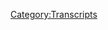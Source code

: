 {{DEFAULTSORT:
    #_TRANSCRIPT_0255:September 25, 2011
}}{{Transcript
    | title         = [[255: September 25, 2011]]
    | caption       = [https://knowledgefight.libsyn.com/knowledge-fight-september-25-2011 Listen to this episode on Libsyn]
    | episodeNumber = [[255: September 25, 2011|255]]
    | length        = 01:23:58
}}

{{MessageBox
    | header     = Warning: Bot Generated Content
    | text       = This transcript was automatically generated by transcription software and likely contains many mistakes and misattributions. Please check the audio for definitive quotes, attribution, and context.
    | image      = N3yvass4myg91.webp
    | imagewidth = 50px
    | id         = warning
}}

{{TranscriptBlock
    | name      = Unknown Speaker
    | timestamp = 00:00:00.000
    | text      = Andy in Kansas, you're on the air. Thanks for holding
}}

{{TranscriptBlock
    | name      = Unknown Speaker
    | timestamp = 00:00:03.839
    | text      = Hello Alex, I'm a first-time caller. I'm a huge fan. I love your work. I love you. Hey everybody welcome back to knowledge fad
}}

{{TranscriptBlock
    | name      = Unknown Speaker
    | timestamp = 00:00:09.480
    | text      = I'm Dan. I'm Jordan. I said that almost like I'm taunting somebody. I know that was a weird opening for you
}}

{{TranscriptBlock
    | name      = Unknown Speaker
    | timestamp = 00:00:14.179
    | text      = Ah, sorry about that. That did not have your usual sonorous tones to it. No, no, I don't know what it was
}}

{{TranscriptBlock
    | name      = Unknown Speaker
    | timestamp = 00:00:19.160
    | text      = We're a couple dudes like to sit around drink novelty beverages and talk a little bit about Alex Jones. Indeed we are, Dan. Hi, Jordan. Dan!
}}

{{TranscriptBlock
    | name      = Unknown Speaker
    | timestamp = 00:00:26.640
    | text      = Yep.
}}

{{TranscriptBlock
    | name      = Unknown Speaker
    | timestamp = 00:00:28.239
    | text      = I got nothing for you right now. Wow. Yeah. Yeah, you're you're I when was the last time you opened the show with the weird tone of voice?
}}

{{TranscriptBlock
    | name      = Unknown Speaker
    | timestamp = 00:00:34.479
    | text      = Today. Boo. Boo on your interview skills. I know I
}}

{{TranscriptBlock
    | name      = Unknown Speaker
    | timestamp = 00:00:39.000
    | text      = I was usually I come up with a question right off the top of my head. Yeah, they're usually not great
}}

{{TranscriptBlock
    | name      = Unknown Speaker
    | timestamp = 00:00:44.320
    | text      = I usually have to dig out dig out of a ditch with your bland ass question
}}

{{TranscriptBlock
    | name      = Unknown Speaker
    | timestamp = 00:00:48.679
    | text      = Well now I've just raised the difficulty level. Dig out of this ditch. I have to come up with a question to ask myself. Dig out of this ditch, huh?
}}

{{TranscriptBlock
    | name      = Unknown Speaker
    | timestamp = 00:00:54.719
    | text      = Oh boy. I'm just testing you. I refuse to. I refuse to. I have a hostile partner in this and I will not
}}

{{TranscriptBlock
    | name      = Unknown Speaker
    | timestamp = 00:01:01.119
    | text      = I will not bend to the winds of a terrorist interviewer. Oh that now that's not fair. I'm no Somali pirate. That's true.
}}

{{TranscriptBlock
    | name      = Unknown Speaker
    | timestamp = 00:01:09.280
    | text      = So Jordan today, we have an interesting show ahead of us
}}

{{TranscriptBlock
    | name      = Unknown Speaker
    | timestamp = 00:01:12.840
    | text      = I am excited to get into what we're gonna get into. We're doing a time travel episode today at the behest of policy wonk Joshua
}}

{{TranscriptBlock
    | name      = Unknown Speaker
    | timestamp = 00:01:20.640
    | text      = I'm very excited to get into the topic at hand, which we will explain momentarily
}}

{{TranscriptBlock
    | name      = Unknown Speaker
    | timestamp = 00:01:25.599
    | text      = But before we do oh, we gotta say thank you to a couple people who have joined up and are supporting the show
}}

{{TranscriptBlock
    | name      = Unknown Speaker
    | timestamp = 00:01:31.159
    | text      = So first of all, I'd like to say thank you to Sam. You are now a policy wonk. I'm a policy wonk
}}

{{TranscriptBlock
    | name      = Unknown Speaker
    | timestamp = 00:01:36.560
    | text      = Thank You Sam. Thanks Sam. Did I explain this podcast where I know a lot about Alex Jones and you just know what I tell you?
}}

{{TranscriptBlock
    | name      = Unknown Speaker
    | timestamp = 00:01:41.719
    | text      = I don't think we did that. Did we not do that part? I'm not sure. That's my interview question
}}

{{TranscriptBlock
    | name      = Unknown Speaker
    | timestamp = 00:01:46.840
    | text      = Anyway, if we didn't
}}

{{TranscriptBlock
    | name      = Unknown Speaker
    | timestamp = 00:01:48.840
    | text      = My answer to most questions is I don't remember what we were talking about five minutes ago. Anyway, thank you, Sam
}}

{{TranscriptBlock
    | name      = Unknown Speaker
    | timestamp = 00:01:54.439
    | text      = Thank you very much Sam Kelsey. Thank you so much. You are now policy wonk
}}

{{TranscriptBlock
    | name      = Unknown Speaker
    | timestamp = 00:01:58.319
    | text      = I'm a policy wonk. Thank you. Thank you Kelsey. Also Cody. Thank you so much. You are now policy wonk
}}

{{TranscriptBlock
    | name      = Unknown Speaker
    | timestamp = 00:02:04.120
    | text      = I'm a policy wonk. Thank you very much Cody next Katie. Thank you so much. You are now a policy wonk
}}

{{TranscriptBlock
    | name      = Unknown Speaker
    | timestamp = 00:02:10.360
    | text      = I'm a policy wonk. Thank you Katie Katie next and finally miles
}}

{{TranscriptBlock
    | name      = Unknown Speaker
    | timestamp = 00:02:14.840
    | text      = We'd like to thank you so much for taking your donation and bumping it up a little bit
}}

{{TranscriptBlock
    | name      = Unknown Speaker
    | timestamp = 00:02:18.879
    | text      = What we very much appreciate that and in honor of your generosity
}}

{{TranscriptBlock
    | name      = Unknown Speaker
    | timestamp = 00:02:22.439
    | text      = Your support of the show you are now a technocrat. I'm a policy wonk
}}

{{TranscriptBlock
    | name      = Unknown Speaker
    | timestamp = 00:02:29.719
    | text      = Someone someone sodomite sent me a bucket of poop daddy shark
}}

{{TranscriptBlock
    | name      = Unknown Speaker
    | timestamp = 00:02:34.840
    | text      = Jar-jar Binks has a Caribbean black accent. He's a loser little little titty, baby
}}

{{TranscriptBlock
    | name      = Unknown Speaker
    | timestamp = 00:02:41.759
    | text      = I don't want to hate black people. I renounce Jesus Christ. Thank you so much miles
}}

{{TranscriptBlock
    | name      = Unknown Speaker
    | timestamp = 00:02:46.599
    | text      = Thank you very much miles
}}

{{TranscriptBlock
    | name      = Unknown Speaker
    | timestamp = 00:02:47.919
    | text      = If you'd like to support the show and what we do you can become a policy wonk you can go to our website knowledge fight
}}

{{TranscriptBlock
    | name      = Unknown Speaker
    | timestamp = 00:02:52.639
    | text      = Dot-com click that button that says support the show. We would appreciate it indeed you can and also just as a reminder
}}

{{TranscriptBlock
    | name      = Unknown Speaker
    | timestamp = 00:02:57.199
    | text      = You can also go to fill your hand calm and click these support the show button now before we get down to business
}}

{{TranscriptBlock
    | name      = Unknown Speaker
    | timestamp = 00:03:02.520
    | text      = Too much and I don't want look this show isn't gonna turn into Delilah or something like that and us doing song
}}

{{TranscriptBlock
    | name      = Unknown Speaker
    | timestamp = 00:03:08.620
    | text      = You know
}}

{{TranscriptBlock
    | name      = Unknown Speaker
    | timestamp = 00:03:10.400
    | text      = Requests for people out there on your long drive. Okay. It sure sounds like we're about to do a Delilah episode
}}

{{TranscriptBlock
    | name      = Unknown Speaker
    | timestamp = 00:03:15.879
    | text      = I cannot resist whenever are you coasting tonight when I get a nice message from somebody?
}}

{{TranscriptBlock
    | name      = Unknown Speaker
    | timestamp = 00:03:20.319
    | text      = I'm
}}

{{TranscriptBlock
    | name      = Unknown Speaker
    | timestamp = 00:03:21.039
    | text      = Prone to help them out in any way I can and I got a very nice message from grace
}}

{{TranscriptBlock
    | name      = Unknown Speaker
    | timestamp = 00:03:26.360
    | text      = And she wanted us to know that there's a policy wonk out there by the name of Bruce who's having a birthday
}}

{{TranscriptBlock
    | name      = Unknown Speaker
    | timestamp = 00:03:32.439
    | text      = And we wanted to take a little bit of a moment to say happy birthday out there Bruce. Happy birthday, Bruce
}}

{{TranscriptBlock
    | name      = Unknown Speaker
    | timestamp = 00:03:37.479
    | text      = We appreciate you listening in your support and that you know, I hear I hear you got a podcast about UFOs
}}

{{TranscriptBlock
    | name      = Unknown Speaker
    | timestamp = 00:03:44.199
    | text      = That's pretty that's pretty fun. That sounds cool. I don't know we could talk about the Dulce base
}}

{{TranscriptBlock
    | name      = Unknown Speaker
    | timestamp = 00:03:49.240
    | text      = You want to send me a message? We talk about the Dulce base, you know about Dulce?
}}

{{TranscriptBlock
    | name      = Unknown Speaker
    | timestamp = 00:03:52.960
    | text      = I swear to God it is the boring underwater base. No, it's not underwater. It's the Dulce base
}}

{{TranscriptBlock
    | name      = Unknown Speaker
    | timestamp = 00:04:00.400
    | text      = Oh, yeah, that's where your mind goes with it. No, it's not that how it is
}}

{{TranscriptBlock
    | name      = Unknown Speaker
    | timestamp = 00:04:03.539
    | text      = The Dulce base is in New Mexico underground. There's 17 floors underground
}}

{{TranscriptBlock
    | name      = Unknown Speaker
    | timestamp = 00:04:08.219
    | text      = There's aliens experimenting with humans and Bruce knows about that because he's into UFOs. I will accept that it could be a
}}

{{TranscriptBlock
    | name      = Unknown Speaker
    | timestamp = 00:04:16.300
    | text      = Less
}}

{{TranscriptBlock
    | name      = Unknown Speaker
    | timestamp = 00:04:17.420
    | text      = reflective
}}

{{TranscriptBlock
    | name      = Unknown Speaker
    | timestamp = 00:04:18.740
    | text      = Third letter of the alphabet base. Oh, I see what you're saying there. It's been polished too much. It's burnished. It's burnished
}}

{{TranscriptBlock
    | name      = Unknown Speaker
    | timestamp = 00:04:26.060
    | text      = Yes, perhaps. Anyway, Bruce. Happy birthday. Yes. Happy birthday, Bruce. God bless you
}}

{{TranscriptBlock
    | name      = Unknown Speaker
    | timestamp = 00:04:30.060
    | text      = And hope all is well. Anyway, Jordan today. We are getting into this time travel episode on the
}}

{{TranscriptBlock
    | name      = Unknown Speaker
    | timestamp = 00:04:38.139
    | text      = Request. Well, I wouldn't say demand. He was very nice about it of policy wonk Joshua now today
}}

{{TranscriptBlock
    | name      = Unknown Speaker
    | timestamp = 00:04:44.500
    | text      = We're going back to September 25th 2011
}}

{{TranscriptBlock
    | name      = Unknown Speaker
    | timestamp = 00:04:47.600
    | text      = It's always a fun game to try and figure out if you have any idea
}}

{{TranscriptBlock
    | name      = Unknown Speaker
    | timestamp = 00:04:51.939
    | text      = What a date might be that someone would send me back to okay, so this is 9 25 11, right? That's correct
}}

{{TranscriptBlock
    | name      = Unknown Speaker
    | timestamp = 00:04:58.420
    | text      = All right. So this is right after 9 11. Well, 9 11 11 the 10-year anniversary. It's okay. All right, so
}}

{{TranscriptBlock
    | name      = Unknown Speaker
    | timestamp = 00:05:05.379
    | text      = Never forget two weeks after the towers fell
}}

{{TranscriptBlock
    | name      = Unknown Speaker
    | timestamp = 00:05:08.259
    | text      = two years two weeks
}}

{{TranscriptBlock
    | name      = Unknown Speaker
    | timestamp = 00:05:11.139
    | text      = Ten years
}}

{{TranscriptBlock
    | name      = Unknown Speaker
    | timestamp = 00:05:15.360
    | text      = No, I have no idea what was going on at September 25th is about occupy Wall Street, oh
}}

{{TranscriptBlock
    | name      = Unknown Speaker
    | timestamp = 00:05:21.740
    | text      = Okay, cool. I bet he has really awesome progressive positive things to say about occupy Wall Street now before we get into this
}}

{{TranscriptBlock
    | name      = Unknown Speaker
    | timestamp = 00:05:27.939
    | text      = I want to say that I
}}

{{TranscriptBlock
    | name      = Unknown Speaker
    | timestamp = 00:05:30.019
    | text      = This was coming in. I had no I have no idea what to expect
}}

{{TranscriptBlock
    | name      = Unknown Speaker
    | timestamp = 00:05:33.980
    | text      = Uh-huh
}}

{{TranscriptBlock
    | name      = Unknown Speaker
    | timestamp = 00:05:34.500
    | text      = according to their own website occupy Wall Street was quote a people-powered movement inspired by popular uprisings in Egypt and Tunisia and
}}

{{TranscriptBlock
    | name      = Unknown Speaker
    | timestamp = 00:05:41.660
    | text      = Aims to fight back against the richest 1% of the world that are writing the rules of an unfair global economy
}}

{{TranscriptBlock
    | name      = Unknown Speaker
    | timestamp = 00:05:47.500
    | text      = That is foreclosing on our future based solely on that
}}

{{TranscriptBlock
    | name      = Unknown Speaker
    | timestamp = 00:05:50.759
    | text      = Alex Jones should be against them since he thinks that the uprisings in Egypt and Tunisia were globalist false flag uprisings
}}

{{TranscriptBlock
    | name      = Unknown Speaker
    | timestamp = 00:05:57.319
    | text      = So that should be a red flag that this is just another one on the other hand while occupy
}}

{{TranscriptBlock
    | name      = Unknown Speaker
    | timestamp = 00:06:02.660
    | text      = Wall Street was not targeted at the Federal Reserve
}}

{{TranscriptBlock
    | name      = Unknown Speaker
    | timestamp = 00:06:04.699
    | text      = It definitely had the appearance of being a community of people who could be red-pilled by the info warriors and become them themselves
}}

{{TranscriptBlock
    | name      = Unknown Speaker
    | timestamp = 00:06:12.500
    | text      = So maybe Alex would be in favor of it since it could serve as a pipeline to him gaining a wider audience on
}}

{{TranscriptBlock
    | name      = Unknown Speaker
    | timestamp = 00:06:18.379
    | text      = The other hand the beginnings of occupy Wall Street grew out of the publication ad busters
}}

{{TranscriptBlock
    | name      = Unknown Speaker
    | timestamp = 00:06:23.379
    | text      = Which is definitely anti consumerist and pretty certainly anti capitalist. So that seems like Alex would be very against them
}}

{{TranscriptBlock
    | name      = Unknown Speaker
    | timestamp = 00:06:30.259
    | text      = This is so infuriating when you know the answer of what is going to happen in this episode on the other hand
}}

{{TranscriptBlock
    | name      = Unknown Speaker
    | timestamp = 00:06:35.540
    | text      = This is so infuriating. You have the optics of people standing against the police
}}

{{TranscriptBlock
    | name      = Unknown Speaker
    | timestamp = 00:06:39.259
    | text      = Uh-huh
}}

{{TranscriptBlock
    | name      = Unknown Speaker
    | timestamp = 00:06:39.779
    | text      = It seems impossible for Alex not to be on the side of the people so it feels like you would have to either be on
}}

{{TranscriptBlock
    | name      = Unknown Speaker
    | timestamp = 00:06:44.980
    | text      = Board with occupy Wall Street against his principles or completely ignore it so he doesn't have to side with the police
}}

{{TranscriptBlock
    | name      = Unknown Speaker
    | timestamp = 00:06:50.980
    | text      = Are we doing vicinity? Are we doing the the Princess Bride? Is this iocane powder going on right here on the other hand?
}}

{{TranscriptBlock
    | name      = Unknown Speaker
    | timestamp = 00:06:59.939
    | text      = They were literally protesting bank malfeasance and that's one of the main pieces of Alex's like primary brand
}}

{{TranscriptBlock
    | name      = Unknown Speaker
    | timestamp = 00:07:06.300
    | text      = So it seems like he might try and side with them
}}

{{TranscriptBlock
    | name      = Unknown Speaker
    | timestamp = 00:07:08.660
    | text      = But at the same time ignore the parts of what the protests stood for that are diametrically opposed to his worldview
}}

{{TranscriptBlock
    | name      = Unknown Speaker
    | timestamp = 00:07:13.579
    | text      = You truly have a gift for rhymes on the other hand
}}

{{TranscriptBlock
    | name      = Unknown Speaker
    | timestamp = 00:07:16.420
    | text      = The stuff the protests stood for that are opposed to his worldview. That's really important stuff
}}

{{TranscriptBlock
    | name      = Unknown Speaker
    | timestamp = 00:07:23.100
    | text      = Redistribution of income forgiveness of student debt putting restrictions or limitations on bank profits putting restrictions on excessive executive
}}

{{TranscriptBlock
    | name      = Unknown Speaker
    | timestamp = 00:07:30.620
    | text      = Compensations all of these things are not things Alex's into at all
}}

{{TranscriptBlock
    | name      = Unknown Speaker
    | timestamp = 00:07:34.300
    | text      = And in fact, he believes that some of them are the evil goals of the globalist and plus Michael Moore was involved
}}

{{TranscriptBlock
    | name      = Unknown Speaker
    | timestamp = 00:07:39.740
    | text      = So how could Alex possibly be on board?
}}

{{TranscriptBlock
    | name      = Unknown Speaker
    | timestamp = 00:07:42.699
    | text      = What I'm getting at but
}}

{{TranscriptBlock
    | name      = Unknown Speaker
    | timestamp = 00:07:44.620
    | text      = What I'm getting at okay is that
}}

{{TranscriptBlock
    | name      = Unknown Speaker
    | timestamp = 00:07:47.899
    | text      = When policy wonk Joshua proposed that we do this episode about what Alex Jones thought about Occupy Wall Street
}}

{{TranscriptBlock
    | name      = Unknown Speaker
    | timestamp = 00:07:53.259
    | text      = I had literally no idea what I was gonna find the ball could fall in any slot on this really roulette wheel
}}

{{TranscriptBlock
    | name      = Unknown Speaker
    | timestamp = 00:07:59.139
    | text      = Mm-hmm in choosing the specific date to go back to I decided to choose September 25th 2011
}}

{{TranscriptBlock
    | name      = Unknown Speaker
    | timestamp = 00:08:04.180
    | text      = I chose this date because though Occupy Wall Street began on September 17th
}}

{{TranscriptBlock
    | name      = Unknown Speaker
    | timestamp = 00:08:08.420
    | text      = I felt it was probably likely that Alex would be slow to hear about it or talk about it because that seems to be his
}}

{{TranscriptBlock
    | name      = Unknown Speaker
    | timestamp = 00:08:13.740
    | text      = Trend except when it comes to Somali pirates as right apparently Somali pirates very quick on the up right on right on the ball
}}

{{TranscriptBlock
    | name      = Unknown Speaker
    | timestamp = 00:08:19.660
    | text      = However on September 24th
}}

{{TranscriptBlock
    | name      = Unknown Speaker
    | timestamp = 00:08:21.459
    | text      = At least 80 protesters were arrested and videos came out of police roughing up protesters who were peaceful
}}

{{TranscriptBlock
    | name      = Unknown Speaker
    | timestamp = 00:08:27.920
    | text      = Corralling them with a large net and a video of officer Anthony Bologna macing young female protesters
}}

{{TranscriptBlock
    | name      = Unknown Speaker
    | timestamp = 00:08:33.659
    | text      = I felt if there was any day that was going to be the day that Alex would talk about Occupy Wall Street as a positive
}}

{{TranscriptBlock
    | name      = Unknown Speaker
    | timestamp = 00:08:39.080
    | text      = Or as a negative. This was gonna be the day that he was triggered and so we jump in on
}}

{{TranscriptBlock
    | name      = Unknown Speaker
    | timestamp = 00:08:45.539
    | text      = The 25th of September where to God if this is about Somali pirates again, I'm gonna lose my shit it it's not
}}

{{TranscriptBlock
    | name      = Unknown Speaker
    | timestamp = 00:08:51.220
    | text      = I don't actually know like you you're pretending that I know a lot even though I know what the clips are gonna be and all
}}

{{TranscriptBlock
    | name      = Unknown Speaker
    | timestamp = 00:08:57.259
    | text      = That I don't really know that much. We don't know where he actually lands
}}

{{TranscriptBlock
    | name      = Unknown Speaker
    | timestamp = 00:09:00.700
    | text      = It's it's I mean we'll get to it, but it's hard to say exactly is he conflicted
}}

{{TranscriptBlock
    | name      = Unknown Speaker
    | timestamp = 00:09:05.539
    | text      = I'm gonna tell you ahead of time like this is probably going to be one of these like
}}

{{TranscriptBlock
    | name      = Unknown Speaker
    | timestamp = 00:09:10.299
    | text      = preludes of things to come I think that Occupy Wall Street the entire span of it is where I'm going after
}}

{{TranscriptBlock
    | name      = Unknown Speaker
    | timestamp = 00:09:16.639
    | text      = 2009 yeah after I get like
}}

{{TranscriptBlock
    | name      = Unknown Speaker
    | timestamp = 00:09:19.419
    | text      = My fill of Alex's I got you like the tea party stuff
}}

{{TranscriptBlock
    | name      = Unknown Speaker
    | timestamp = 00:09:23.299
    | text      = Yeah, that comes into a better picture too for me once I get a handle on the Soros stuff all that stuff in 2009
}}

{{TranscriptBlock
    | name      = Unknown Speaker
    | timestamp = 00:09:29.460
    | text      = I believe that looking at the entirety of the Occupy Wall Street
}}

{{TranscriptBlock
    | name      = Unknown Speaker
    | timestamp = 00:09:33.340
    | text      = And Alex's positions on it. I think it'll be I think that would be a fitting next investigation
}}

{{TranscriptBlock
    | name      = Unknown Speaker
    | timestamp = 00:09:40.019
    | text      = Yeah, and the the glimpse that we get here. I don't think is complete at all
}}

{{TranscriptBlock
    | name      = Unknown Speaker
    | timestamp = 00:09:44.059
    | text      = Uh-huh so that just just know I know what's coming in the clips
}}

{{TranscriptBlock
    | name      = Unknown Speaker
    | timestamp = 00:09:49.379
    | text      = But I don't I don't know big picture. What's going on all right?
}}

{{TranscriptBlock
    | name      = Unknown Speaker
    | timestamp = 00:09:52.620
    | text      = Well that means what's coming in the clips is gonna be whack a new shit well
}}

{{TranscriptBlock
    | name      = Unknown Speaker
    | timestamp = 00:09:56.259
    | text      = Somewhat so he starts the show oh, this is a Sunday show too, so it's like it's only a two-hour show
}}

{{TranscriptBlock
    | name      = Unknown Speaker
    | timestamp = 00:10:01.539
    | text      = Uh-huh, but I also I thought that that would be better cuz I saw launch right so then he had more
}}

{{TranscriptBlock
    | name      = Unknown Speaker
    | timestamp = 00:10:08.379
    | text      = Distribution through NS communications on Sunday, then the Genesis communications had at their disposal, so
}}

{{TranscriptBlock
    | name      = Unknown Speaker
    | timestamp = 00:10:15.500
    | text      = It seemed very possible that the Sunday episode would be more meat
}}

{{TranscriptBlock
    | name      = Unknown Speaker
    | timestamp = 00:10:19.980
    | text      = Yeah, so we jump in and we start with Alex. Just kind of bragging
}}

{{TranscriptBlock
    | name      = Unknown Speaker
    | timestamp = 00:10:26.500
    | text      = That's normal we are broadcasting
}}

{{TranscriptBlock
    | name      = Unknown Speaker
    | timestamp = 00:10:28.500
    | text      = World-wide blasting out on the M&M dial global shortwave and
}}

{{TranscriptBlock
    | name      = Unknown Speaker
    | timestamp = 00:10:33.539
    | text      = Of course satellite number one on the internet at info wars calm and prison planet calm for online streaming and podcast
}}

{{TranscriptBlock
    | name      = Unknown Speaker
    | timestamp = 00:10:41.539
    | text      = Thank you so much for joining us you have founded the tip of the spear of the front line in the info war as
}}

{{TranscriptBlock
    | name      = Unknown Speaker
    | timestamp = 00:10:47.340
    | text      = We attempt in some cases with great success to alert free humanity to the dangers of
}}

{{TranscriptBlock
    | name      = Unknown Speaker
    | timestamp = 00:10:52.820
    | text      = Historical tyranny cool. I you know the only thing that I get whenever I hear that kind of beginning when he's like number one on
}}

{{TranscriptBlock
    | name      = Unknown Speaker
    | timestamp = 00:10:59.899
    | text      = global shortwave and stuff like that do you remember when
}}

{{TranscriptBlock
    | name      = Unknown Speaker
    | timestamp = 00:11:04.019
    | text      = The three six mafia won a Academy Award no
}}

{{TranscriptBlock
    | name      = Unknown Speaker
    | timestamp = 00:11:08.220
    | text      = They want what for hustle and flow soundtrack they want
}}

{{TranscriptBlock
    | name      = Unknown Speaker
    | timestamp = 00:11:12.820
    | text      = And so their next song was dope boy fresh a state dope boy dope the dope boy fresh
}}

{{TranscriptBlock
    | name      = Unknown Speaker
    | timestamp = 00:11:19.500
    | text      = Yes, that's I don't remember that song and based on the way you sung it. I am very glad. Oh god
}}

{{TranscriptBlock
    | name      = Unknown Speaker
    | timestamp = 00:11:25.100
    | text      = It's so good. It doesn't sound like our guest star and chameleon air
}}

{{TranscriptBlock
    | name      = Unknown Speaker
    | timestamp = 00:11:29.899
    | text      = Man, how long is chameleon air been around if you'd invested better? He'd be chameleon keep billionaire
}}

{{TranscriptBlock
    | name      = Unknown Speaker
    | timestamp = 00:11:35.340
    | text      = And I might know yeah the that video for it is awesome. It's just a being John Malkovich rip
}}

{{TranscriptBlock
    | name      = Unknown Speaker
    | timestamp = 00:11:40.779
    | text      = They just being John Malkovich, but like being three six mafia
}}

{{TranscriptBlock
    | name      = Unknown Speaker
    | timestamp = 00:11:43.960
    | text      = Okay, so there's like people going into the little nook that takes right right, and they're just like doing a music video
}}

{{TranscriptBlock
    | name      = Unknown Speaker
    | timestamp = 00:11:49.639
    | text      = But it keeps flashing. It's Michelle Gondry director. I don't remember who did but it was one of those guys
}}

{{TranscriptBlock
    | name      = Unknown Speaker
    | timestamp = 00:11:54.200
    | text      = Yeah, it's a it's a really good music video
}}

{{TranscriptBlock
    | name      = Unknown Speaker
    | timestamp = 00:11:56.120
    | text      = But the reason I bring it up is the song starts with three six mafia
}}

{{TranscriptBlock
    | name      = Unknown Speaker
    | timestamp = 00:12:00.879
    | text      = Academy Award winners like they were hyping up that they won the Academy Award. Yeah, yeah
}}

{{TranscriptBlock
    | name      = Unknown Speaker
    | timestamp = 00:12:05.600
    | text      = Yeah, what the next you're really not selling me on this song or this album
}}

{{TranscriptBlock
    | name      = Unknown Speaker
    | timestamp = 00:12:09.539
    | text      = The reason I'm bring or three six mafia at all the reason I'm bringing this up is because the next single they had after that
}}

{{TranscriptBlock
    | name      = Unknown Speaker
    | timestamp = 00:12:14.399
    | text      = It starts with three six mafia number one ringtone
}}

{{TranscriptBlock
    | name      = Unknown Speaker
    | timestamp = 00:12:20.759
    | text      = It's a little bit of a scale of the brag, but their songs in that era
}}

{{TranscriptBlock
    | name      = Unknown Speaker
    | timestamp = 00:12:27.519
    | text      = Consistently open with them bragging about something
}}

{{TranscriptBlock
    | name      = Unknown Speaker
    | timestamp = 00:12:31.240
    | text      = Short wave I'm like that's just three six mafia shit
}}

{{TranscriptBlock
    | name      = Unknown Speaker
    | timestamp = 00:12:33.799
    | text      = So yeah, all right all right hmm so give me schoolboy cue any day
}}

{{TranscriptBlock
    | name      = Unknown Speaker
    | timestamp = 00:12:41.240
    | text      = I don't need any of this chameleon air bullshit, so um I thought that was funny
}}

{{TranscriptBlock
    | name      = Unknown Speaker
    | timestamp = 00:12:45.320
    | text      = But it's just kind of like standard stuff. It doesn't tell us anything about what's going on quick question so
}}

{{TranscriptBlock
    | name      = Unknown Speaker
    | timestamp = 00:12:51.559
    | text      = Chameleon air is that a pun on chameleon. Yes, it is yes, okay, and millionaire
}}

{{TranscriptBlock
    | name      = Unknown Speaker
    | timestamp = 00:12:59.440
    | text      = I got that I got that part
}}

{{TranscriptBlock
    | name      = Unknown Speaker
    | timestamp = 00:13:01.080
    | text      = I was I just wasn't sure was he lower like was his name?
}}

{{TranscriptBlock
    | name      = Unknown Speaker
    | timestamp = 00:13:05.679
    | text      = Like cam or something like that. You know like no. I just wasn't sure it starts. It's CH. Okay, all right, but it
}}

{{TranscriptBlock
    | name      = Unknown Speaker
    | timestamp = 00:13:12.120
    | text      = Yeah, it's like it's a chameleon and
}}

{{TranscriptBlock
    | name      = Unknown Speaker
    | timestamp = 00:13:14.360
    | text      = millionaires
}}

{{TranscriptBlock
    | name      = Unknown Speaker
    | timestamp = 00:13:16.159
    | text      = He's like adaptable yeah
}}

{{TranscriptBlock
    | name      = Unknown Speaker
    | timestamp = 00:13:18.200
    | text      = Millionaire that's I get it anyway that opening doesn't tell us that much
}}

{{TranscriptBlock
    | name      = Unknown Speaker
    | timestamp = 00:13:24.639
    | text      = It's interesting to to like always when we do these time travel things to go back to periods in Alex's career
}}

{{TranscriptBlock
    | name      = Unknown Speaker
    | timestamp = 00:13:29.759
    | text      = Where we have a great context of like who he is and how he processes information just based on a brain level
}}

{{TranscriptBlock
    | name      = Unknown Speaker
    | timestamp = 00:13:35.039
    | text      = But I don't know what he's been up to
}}

{{TranscriptBlock
    | name      = Unknown Speaker
    | timestamp = 00:13:37.279
    | text      = 2011 we had a we had Somali pirate day who knows what's gonna happen or when I looked at Ebola day
}}

{{TranscriptBlock
    | name      = Unknown Speaker
    | timestamp = 00:13:43.039
    | text      = You know like there's a lot of like in 2014
}}

{{TranscriptBlock
    | name      = Unknown Speaker
    | timestamp = 00:13:45.559
    | text      = He had different waypoints that were used to and I was expecting that we would find different waypoints here
}}

{{TranscriptBlock
    | name      = Unknown Speaker
    | timestamp = 00:13:53.000
    | text      = and
}}

{{TranscriptBlock
    | name      = Unknown Speaker
    | timestamp = 00:13:54.000
    | text      = One of them it turns out is by September 2011
}}

{{TranscriptBlock
    | name      = Unknown Speaker
    | timestamp = 00:13:57.559
    | text      = Alex Jones is really into the Tea Party
}}

{{TranscriptBlock
    | name      = Unknown Speaker
    | timestamp = 00:14:01.799
    | text      = Obviously we've got an information
}}

{{TranscriptBlock
    | name      = Unknown Speaker
    | timestamp = 00:14:03.799
    | text      = Overload here, and I'm not getting a lot into politics because most of these people are
}}

{{TranscriptBlock
    | name      = Unknown Speaker
    | timestamp = 00:14:09.639
    | text      = Horses owned by the very same stable owned by the very same
}}

{{TranscriptBlock
    | name      = Unknown Speaker
    | timestamp = 00:14:14.519
    | text      = Operation the globalists like a Don King boxing match
}}

{{TranscriptBlock
    | name      = Unknown Speaker
    | timestamp = 00:14:17.139
    | text      = But we have a real contender in the arena a great
}}

{{TranscriptBlock
    | name      = Unknown Speaker
    | timestamp = 00:14:21.840
    | text      = Let's hope again who's not rigged and so the system is pulling out the stops of course his name is Ron Paul
}}

{{TranscriptBlock
    | name      = Unknown Speaker
    | timestamp = 00:14:27.240
    | text      = But I think it's important just go over a few of the dirty tricks
}}

{{TranscriptBlock
    | name      = Unknown Speaker
    | timestamp = 00:14:30.919
    | text      = They've run against him and illustrate the fact that even the corporate shill media is admitting that the Tea Party
}}

{{TranscriptBlock
    | name      = Unknown Speaker
    | timestamp = 00:14:38.440
    | text      = People who actually are
}}

{{TranscriptBlock
    | name      = Unknown Speaker
    | timestamp = 00:14:40.519
    | text      = Constitutionalist are they the Republicans have basically failed to co-opt it Rick Perry has failed to co-opt it and the Tea Party is
}}

{{TranscriptBlock
    | name      = Unknown Speaker
    | timestamp = 00:14:48.039
    | text      = Destroying Rick Perry, so he is now taken ownership of the Tea Party by this point
}}

{{TranscriptBlock
    | name      = Unknown Speaker
    | timestamp = 00:14:54.039
    | text      = We're already starting to see kernels of that in 2009 yeah, and he has Stuart Rhodes
}}

{{TranscriptBlock
    | name      = Unknown Speaker
    | timestamp = 00:14:57.879
    | text      = And they're talking about being able to go out and radicalize people first at the Tea Party and stuff like that
}}

{{TranscriptBlock
    | name      = Unknown Speaker
    | timestamp = 00:15:02.480
    | text      = All right, so it seems that at some point between these two points in time. He's
}}

{{TranscriptBlock
    | name      = Unknown Speaker
    | timestamp = 00:15:09.840
    | text      = Accepted that like I can I can
}}

{{TranscriptBlock
    | name      = Unknown Speaker
    | timestamp = 00:15:13.000
    | text      = Associate with this yeah, so that's interesting on some level and of course he's super into Ron Paul
}}

{{TranscriptBlock
    | name      = Unknown Speaker
    | timestamp = 00:15:17.500
    | text      = But that's no surprise at all everybody's cool with that and of course this is also in the lead up to the 2012 election
}}

{{TranscriptBlock
    | name      = Unknown Speaker
    | timestamp = 00:15:22.799
    | text      = so Ron Paul's running you know like
}}

{{TranscriptBlock
    | name      = Unknown Speaker
    | timestamp = 00:15:25.799
    | text      = And Rick Perry sucks, so it's true
}}

{{TranscriptBlock
    | name      = Unknown Speaker
    | timestamp = 00:15:28.120
    | text      = You can always hate on Rick Perry Alex ended the endgame documentary bullhorning Rick Perry's house about how he went to Bilderberg
}}

{{TranscriptBlock
    | name      = Unknown Speaker
    | timestamp = 00:15:34.200
    | text      = So yeah, you know he's been a longtime villain of
}}

{{TranscriptBlock
    | name      = Unknown Speaker
    | timestamp = 00:15:37.000
    | text      = His but he sucks. We're good unfortunately
}}

{{TranscriptBlock
    | name      = Unknown Speaker
    | timestamp = 00:15:39.960
    | text      = I should tell you that Alex's critiques of Rick Perry aren't always based on policy and sometimes they drift into the homophobic
}}

{{TranscriptBlock
    | name      = Unknown Speaker
    | timestamp = 00:15:47.519
    | text      = We've also got to take out politically the other Ken doll. Who's just as bad or worse, and that's Mitt twinkle-toes
}}

{{TranscriptBlock
    | name      = Unknown Speaker
    | timestamp = 00:15:56.879
    | text      = Romney he is a clone of Rick Perry except for the fact that he's from Michigan not from, Texas and
}}

{{TranscriptBlock
    | name      = Unknown Speaker
    | timestamp = 00:16:04.639
    | text      = He has not attended Bilderberg that we know
}}

{{TranscriptBlock
    | name      = Unknown Speaker
    | timestamp = 00:16:07.960
    | text      = Okay, and he was on a male cheerleader
}}

{{TranscriptBlock
    | name      = Unknown Speaker
    | timestamp = 00:16:10.360
    | text      = Normally to be a Republican contender you've got to be a male cheerleader as of late
}}

{{TranscriptBlock
    | name      = Unknown Speaker
    | timestamp = 00:16:14.240
    | text      = I'm Rick Perry of course is a male cheerleader like George W. Bush and others and
}}

{{TranscriptBlock
    | name      = Unknown Speaker
    | timestamp = 00:16:18.799
    | text      = Trent Lott the rest of them part of the twinkle-toes
}}

{{TranscriptBlock
    | name      = Unknown Speaker
    | timestamp = 00:16:22.799
    | text      = Pillow-biting club or whatever they're part of really that's home really that's where we get
}}

{{TranscriptBlock
    | name      = Unknown Speaker
    | timestamp = 00:16:28.799
    | text      = That's where we got into trouble not the twinkle-toes
}}

{{TranscriptBlock
    | name      = Unknown Speaker
    | timestamp = 00:16:32.000
    | text      = Hey, hey come on. Who is it? Who hasn't said twinkle-toes that was a
}}

{{TranscriptBlock
    | name      = Unknown Speaker
    | timestamp = 00:16:37.559
    | text      = Characterization that was given to Aang in Avatar the last airbender damn listen context math
}}

{{TranscriptBlock
    | name      = Unknown Speaker
    | timestamp = 00:16:42.440
    | text      = Off gave him the nickname twinkle-toes context because he was an airbender all right
}}

{{TranscriptBlock
    | name      = Unknown Speaker
    | timestamp = 00:16:48.200
    | text      = I assume that I assume that Alex Jones is describing both Rick Perry and
}}

{{TranscriptBlock
    | name      = Unknown Speaker
    | timestamp = 00:16:53.519
    | text      = Mitt Romney as air benders now admittedly they would not be air benders the the fire bender wasn't a pillow-biter I
}}

{{TranscriptBlock
    | name      = Unknown Speaker
    | timestamp = 00:17:01.240
    | text      = Well the fire benders were all fascists well not all of them. Okay. Let me tell you more about the ladies do
}}

{{TranscriptBlock
    | name      = Unknown Speaker
    | timestamp = 00:17:08.920
    | text      = know
}}

{{TranscriptBlock
    | name      = Unknown Speaker
    | timestamp = 00:17:10.119
    | text      = How does it relate to Dune? Oh boy so with Avatar the last airbender so
}}

{{TranscriptBlock
    | name      = Unknown Speaker
    | timestamp = 00:17:18.599
    | text      = I don't want to hear
}}

{{TranscriptBlock
    | name      = Unknown Speaker
    | timestamp = 00:17:20.599
    | text      = So I can relate it to Dune in much the same way as on our last episode. We got blindsided by
}}

{{TranscriptBlock
    | name      = Unknown Speaker
    | timestamp = 00:17:28.400
    | text      = An episode that we expected to be about something and then it became something else became about the Smalley Pirates of nowhere the same way
}}

{{TranscriptBlock
    | name      = Unknown Speaker
    | timestamp = 00:17:35.400
    | text      = I'm expecting to hear something about Occupy Wall Street, or I'm expecting Alex to keep talking about Ron Paul
}}

{{TranscriptBlock
    | name      = Unknown Speaker
    | timestamp = 00:17:41.440
    | text      = But instead he gets distracted by something. I could never have expected
}}

{{TranscriptBlock
    | name      = Unknown Speaker
    | timestamp = 00:17:45.160
    | text      = There's a bee in the studio people are waking up to the game that the who has talked about you know
}}

{{TranscriptBlock
    | name      = Unknown Speaker
    | timestamp = 00:17:52.039
    | text      = I was driving in what today listening to
}}

{{TranscriptBlock
    | name      = Unknown Speaker
    | timestamp = 00:17:56.200
    | text      = 93.7
}}

{{TranscriptBlock
    | name      = Unknown Speaker
    | timestamp = 00:17:57.039
    | text      = LBJ the local rock station and listen to the who song won't get fooled again, and this was something
}}

{{TranscriptBlock
    | name      = Unknown Speaker
    | timestamp = 00:18:03.880
    | text      = This was music that came out in
}}

{{TranscriptBlock
    | name      = Unknown Speaker
    | timestamp = 00:18:06.960
    | text      = 1971 and they're talking about the left-right paradigm. They're talking about the scams. They're talking about how it's a two-party dictatorship
}}

{{TranscriptBlock
    | name      = Unknown Speaker
    | timestamp = 00:18:16.920
    | text      = But finally decades and decades later more and more people well Congress has a 9% approval rating the lowest in history
}}

{{TranscriptBlock
    | name      = Unknown Speaker
    | timestamp = 00:18:23.920
    | text      = That's been a talking point of his since the fucking 2009. He's never changed the the approval rating
}}

{{TranscriptBlock
    | name      = Unknown Speaker
    | timestamp = 00:18:29.720
    | text      = Uh so look dude. He just goes on a TED talk about the won't get fooled again, man
}}

{{TranscriptBlock
    | name      = Unknown Speaker
    | timestamp = 00:18:37.359
    | text      = Look and and you know what this is one thing. I'm not gonna fault him for all right
}}

{{TranscriptBlock
    | name      = Unknown Speaker
    | timestamp = 00:18:42.039
    | text      = Yeah, it is a lot to put out four hours of content every day. No totally so I get it
}}

{{TranscriptBlock
    | name      = Unknown Speaker
    | timestamp = 00:18:48.000
    | text      = Yeah, you're driving to work
}}

{{TranscriptBlock
    | name      = Unknown Speaker
    | timestamp = 00:18:50.039
    | text      = Whatever it was you thought you were gonna talk about that day isn't you're not getting it up for it for whatever reason
}}

{{TranscriptBlock
    | name      = Unknown Speaker
    | timestamp = 00:18:55.640
    | text      = I know what it's just like that who song Baba O'Reilly. This is a teenage wasteland. There you go
}}

{{TranscriptBlock
    | name      = Unknown Speaker
    | timestamp = 00:19:01.400
    | text      = You know what you fill your time with what you got to do
}}

{{TranscriptBlock
    | name      = Unknown Speaker
    | timestamp = 00:19:04.119
    | text      = I I guess but like except that but that's what shock jocks do that's what like that's what people who have low stakes shows do
}}

{{TranscriptBlock
    | name      = Unknown Speaker
    | timestamp = 00:19:11.000
    | text      = Yeah, Alex is pretending. He lives in the world of high stakes
}}

{{TranscriptBlock
    | name      = Unknown Speaker
    | timestamp = 00:19:15.200
    | text      = Espionage and governments talk to him and listen to his show he insists on doing like 20 minutes on the importance of won't get fooled again
}}

{{TranscriptBlock
    | name      = Unknown Speaker
    | timestamp = 00:19:22.440
    | text      = It's crazy like to the point where in this next clip it starts with him reminding people who they are
}}

{{TranscriptBlock
    | name      = Unknown Speaker
    | timestamp = 00:19:29.359
    | text      = Oh the who they are exactly there, but he doesn't bring up. Who are you?
}}

{{TranscriptBlock
    | name      = Unknown Speaker
    | timestamp = 00:19:35.680
    | text      = First
}}

{{TranscriptBlock
    | name      = Unknown Speaker
    | timestamp = 00:19:36.799
    | text      = Maybe if you're younger or older
}}

{{TranscriptBlock
    | name      = Unknown Speaker
    | timestamp = 00:19:39.599
    | text      = And I don't know who the who are I should play a clip of this song to remind you here it is
}}

{{TranscriptBlock
    | name      = Unknown Speaker
    | timestamp = 00:19:45.559
    | text      = Yeah, no one's ever heard this before
}}

{{TranscriptBlock
    | name      = Unknown Speaker
    | timestamp = 00:19:47.559
    | text      = You've heard that before yeah, I love that you heard that yep
}}

{{TranscriptBlock
    | name      = Unknown Speaker
    | timestamp = 00:19:53.599
    | text      = We have to come back after the break and actually play some of the pertinent
}}

{{TranscriptBlock
    | name      = Unknown Speaker
    | timestamp = 00:19:58.319
    | text      = sections from the piece about meet the new boss same as the old boss won't get fooled again
}}

{{TranscriptBlock
    | name      = Unknown Speaker
    | timestamp = 00:20:04.559
    | text      = But I wanted to remind you of the who by the way Jaron was down at his a favorite place to watch
}}

{{TranscriptBlock
    | name      = Unknown Speaker
    | timestamp = 00:20:10.200
    | text      = Soccer on television you don't mind if I say where you go watch soccer to you Jaron
}}

{{TranscriptBlock
    | name      = Unknown Speaker
    | timestamp = 00:20:14.500
    | text      = Ah
}}

{{TranscriptBlock
    | name      = Unknown Speaker
    | timestamp = 00:20:16.180
    | text      = He loves it for does down there
}}

{{TranscriptBlock
    | name      = Unknown Speaker
    | timestamp = 00:20:18.059
    | text      = I'm trying to get me to go down there all right and guess who was there Robert player
}}

{{TranscriptBlock
    | name      = Unknown Speaker
    | timestamp = 00:20:21.740
    | text      = and I almost could strangle Jaron for not going up with his iPhone his producer phone and
}}

{{TranscriptBlock
    | name      = Unknown Speaker
    | timestamp = 00:20:28.019
    | text      = And shooting quick interview with Robert plant nobody was bugging him in there
}}

{{TranscriptBlock
    | name      = Unknown Speaker
    | timestamp = 00:20:31.539
    | text      = Most people didn't even know who he was I guess he owns one of the teams his team was losing the team
}}

{{TranscriptBlock
    | name      = Unknown Speaker
    | timestamp = 00:20:36.099
    | text      = he was watching and
}}

{{TranscriptBlock
    | name      = Unknown Speaker
    | timestamp = 00:20:37.740
    | text      = Jaron didn't go over and talk to Robert plant and then Jaron pointed out well my iPhone so old the producer iPhone is so old
}}

{{TranscriptBlock
    | name      = Unknown Speaker
    | timestamp = 00:20:43.220
    | text      = It doesn't shoot video, so I have to get a new a new producer phone, but sad issue. No shit
}}

{{TranscriptBlock
    | name      = Unknown Speaker
    | timestamp = 00:20:49.099
    | text      = It's a side issue on a side issue
}}

{{TranscriptBlock
    | name      = Unknown Speaker
    | timestamp = 00:20:51.940
    | text      = Okay, okay, so if I understand correctly the train of thought is the who I gotta remind you who the who is the who?
}}

{{TranscriptBlock
    | name      = Unknown Speaker
    | timestamp = 00:20:59.299
    | text      = the who is a
}}

{{TranscriptBlock
    | name      = Unknown Speaker
    | timestamp = 00:21:01.460
    | text      = band from
}}

{{TranscriptBlock
    | name      = Unknown Speaker
    | timestamp = 00:21:03.380
    | text      = from
}}

{{TranscriptBlock
    | name      = Unknown Speaker
    | timestamp = 00:21:04.500
    | text      = Many many decades ago. That's correct who has been played on radio one of perhaps the most famous rock bands of all time
}}

{{TranscriptBlock
    | name      = Unknown Speaker
    | timestamp = 00:21:11.980
    | text      = In the top ten at least if if you are on this planet
}}

{{TranscriptBlock
    | name      = Unknown Speaker
    | timestamp = 00:21:16.059
    | text      = And you have not heard a who song you are in the minority in the top 50 rock songs of all time
}}

{{TranscriptBlock
    | name      = Unknown Speaker
    | timestamp = 00:21:22.539
    | text      = They probably have ten no not ten like not like four five. I'd give him four Bob O'Reilly
}}

{{TranscriptBlock
    | name      = Unknown Speaker
    | timestamp = 00:21:28.000
    | text      = Yeah, who are you won't get fooled again right something off Tommy
}}

{{TranscriptBlock
    | name      = Unknown Speaker
    | timestamp = 00:21:32.059
    | text      = Oh wizard, let's go with that I
}}

{{TranscriptBlock
    | name      = Unknown Speaker
    | timestamp = 00:21:41.819
    | text      = Was getting real aggressive you were coming out hot, and then you ran out of gas quick
}}

{{TranscriptBlock
    | name      = Unknown Speaker
    | timestamp = 00:21:50.099
    | text      = There all right, so we start there
}}

{{TranscriptBlock
    | name      = Unknown Speaker
    | timestamp = 00:21:51.700
    | text      = They have a lot of really like huge so like they're kind of a big deal huge
}}

{{TranscriptBlock
    | name      = Unknown Speaker
    | timestamp = 00:21:56.500
    | text      = You don't need to remind your goddamn audience who the fucking who are let me remind you my target demographic of old white people
}}

{{TranscriptBlock
    | name      = Unknown Speaker
    | timestamp = 00:22:04.180
    | text      = Right who the who is yeah, let's start there
}}

{{TranscriptBlock
    | name      = Unknown Speaker
    | timestamp = 00:22:07.539
    | text      = You remember this?
}}

{{TranscriptBlock
    | name      = Unknown Speaker
    | timestamp = 00:22:13.059
    | text      = Next thought now that I've reminded you who the who is I'm going to bring up
}}

{{TranscriptBlock
    | name      = Unknown Speaker
    | timestamp = 00:22:17.619
    | text      = Unrelated personality Robert my producer producers ran into Robert Plant while watching sock. Yes, yeah, so so we're
}}

{{TranscriptBlock
    | name      = Unknown Speaker
    | timestamp = 00:22:24.839
    | text      = We're in you should have taken your Adderall this morning levels of
}}

{{TranscriptBlock
    | name      = Unknown Speaker
    | timestamp = 00:22:29.819
    | text      = Conversation right now secondary revelation though, and this is something that I think that most people who would listen to this wouldn't pick up on
}}

{{TranscriptBlock
    | name      = Unknown Speaker
    | timestamp = 00:22:35.940
    | text      = But I think it's actually super important. He can't afford a good phone
}}

{{TranscriptBlock
    | name      = Unknown Speaker
    | timestamp = 00:22:39.160
    | text      = No at this point in 2011 Alex gives his producers iPhones. That's true. He hates Apple
}}

{{TranscriptBlock
    | name      = Unknown Speaker
    | timestamp = 00:22:46.400
    | text      = he hates those companies and
}}

{{TranscriptBlock
    | name      = Unknown Speaker
    | timestamp = 00:22:48.839
    | text      = Yeah, he he's using the products as you know the producer phones
}}

{{TranscriptBlock
    | name      = Unknown Speaker
    | timestamp = 00:22:53.000
    | text      = And he doesn't even give him a good enough one to shoot video
}}

{{TranscriptBlock
    | name      = Unknown Speaker
    | timestamp = 00:22:55.319
    | text      = Well, he couldn't have cared about those like an anti Apple narratives back
}}

{{TranscriptBlock
    | name      = Unknown Speaker
    | timestamp = 00:22:58.980
    | text      = Then that has to have been a new addition to it when what is he what does he use a Samsung now?
}}

{{TranscriptBlock
    | name      = Unknown Speaker
    | timestamp = 00:23:04.720
    | text      = There's no phone. That's in his
}}

{{TranscriptBlock
    | name      = Unknown Speaker
    | timestamp = 00:23:07.039
    | text      = Ideological bent I'm sure he still uses Apple products, but just like Tim Cook's a monster who cares
}}

{{TranscriptBlock
    | name      = Unknown Speaker
    | timestamp = 00:23:13.400
    | text      = It's just an illustration if he prefers simplicity over
}}

{{TranscriptBlock
    | name      = Unknown Speaker
    | timestamp = 00:23:17.160
    | text      = Standing with his well how many holistic healers have we had on this show?
}}

{{TranscriptBlock
    | name      = Unknown Speaker
    | timestamp = 00:23:20.599
    | text      = Always tell a story where they're like and I had to go to the doctor one time and you're like a oh doctor, huh?
}}

{{TranscriptBlock
    | name      = Unknown Speaker
    | timestamp = 00:23:26.599
    | text      = Yeah, so in this next clip Alex is doing a dramatic reading of the lyrics of won't get fooled again
}}

{{TranscriptBlock
    | name      = Unknown Speaker
    | timestamp = 00:23:33.759
    | text      = And then makes a claim that I know is not true
}}

{{TranscriptBlock
    | name      = Unknown Speaker
    | timestamp = 00:23:37.319
    | text      = I'll tip my hat to the new
}}

{{TranscriptBlock
    | name      = Unknown Speaker
    | timestamp = 00:23:39.319
    | text      = Constitution take a bow for the new
}}

{{TranscriptBlock
    | name      = Unknown Speaker
    | timestamp = 00:23:41.319
    | text      = Revolution smile and grin at the change all around me pick up my guitar and play just like yesterday
}}

{{TranscriptBlock
    | name      = Unknown Speaker
    | timestamp = 00:23:47.000
    | text      = And I'll get on my knees and pray we won't get fooled again. Don't get fooled again
}}

{{TranscriptBlock
    | name      = Unknown Speaker
    | timestamp = 00:23:51.240
    | text      = No, no, by the way
}}

{{TranscriptBlock
    | name      = Unknown Speaker
    | timestamp = 00:23:52.880
    | text      = I have confirmed from folks that most of the who are huge fans of the show and I'm listening out to come on the show
}}

{{TranscriptBlock
    | name      = Unknown Speaker
    | timestamp = 00:24:00.680
    | text      = Some of them only some of them had a bigger than the who I've talked to who were listeners
}}

{{TranscriptBlock
    | name      = Unknown Speaker
    | timestamp = 00:24:05.279
    | text      = But won't come on cool. You got big big fans, whatever
}}

{{TranscriptBlock
    | name      = Unknown Speaker
    | timestamp = 00:24:08.099
    | text      = I want to tell you this in a
}}

{{TranscriptBlock
    | name      = Unknown Speaker
    | timestamp = 00:24:10.039
    | text      = 2015 interview Pete Townsend the guy who wrote all the songs on who's next the album that won't won't get fooled again was on had
}}

{{TranscriptBlock
    | name      = Unknown Speaker
    | timestamp = 00:24:16.720
    | text      = This to say quote
}}

{{TranscriptBlock
    | name      = Unknown Speaker
    | timestamp = 00:24:18.279
    | text      = I think that music has always suffered from being tied to any kind of political or social or even spiritual or religious connection
}}

{{TranscriptBlock
    | name      = Unknown Speaker
    | timestamp = 00:24:24.319
    | text      = I suppose the who were rebellious and I suppose for a while we were or seemed to be anti establishment
}}

{{TranscriptBlock
    | name      = Unknown Speaker
    | timestamp = 00:24:30.200
    | text      = But that wasn't us really I think we were just reflecting what was going on around us. So
}}

{{TranscriptBlock
    | name      = Unknown Speaker
    | timestamp = 00:24:35.680
    | text      = Interesting also won't get fooled again was originally written to be a part of the who's scrapped sci-fi rock opera life house
}}

{{TranscriptBlock
    | name      = Unknown Speaker
    | timestamp = 00:24:42.519
    | text      = They realized they should just let Tommy stand alone
}}

{{TranscriptBlock
    | name      = Unknown Speaker
    | timestamp = 00:24:45.480
    | text      = So they abandoned life house and put the song on the album who's next also the song wasn't really even about the real world
}}

{{TranscriptBlock
    | name      = Unknown Speaker
    | timestamp = 00:24:52.119
    | text      = It was written to be the closing song of that rock opera and when you actually look at the lyrics they kind of inspire
}}

{{TranscriptBlock
    | name      = Unknown Speaker
    | timestamp = 00:24:57.880
    | text      = Apathy as opposed to revolution a criticism that many have leveled against Townsend over the years
}}

{{TranscriptBlock
    | name      = Unknown Speaker
    | timestamp = 00:25:02.819
    | text      = And that criticism seems deserved seeing as Townsend has described the song as one a quote that screams
}}

{{TranscriptBlock
    | name      = Unknown Speaker
    | timestamp = 00:25:08.880
    | text      = Defiance at those who feel any cause is better than no cause
}}

{{TranscriptBlock
    | name      = Unknown Speaker
    | timestamp = 00:25:11.980
    | text      = It's it's a rallying cry to have no position like defending your right to
}}

{{TranscriptBlock
    | name      = Unknown Speaker
    | timestamp = 00:25:19.099
    | text      = Remain silent kind of in the face right social upheaval. He's also a pedophile
}}

{{TranscriptBlock
    | name      = Unknown Speaker
    | timestamp = 00:25:25.420
    | text      = alleged
}}

{{TranscriptBlock
    | name      = Unknown Speaker
    | timestamp = 00:25:26.660
    | text      = probable
}}

{{TranscriptBlock
    | name      = Unknown Speaker
    | timestamp = 00:25:27.819
    | text      = Lighthouse was quit like it was a quintessential rock slash prog rock opera
}}

{{TranscriptBlock
    | name      = Unknown Speaker
    | timestamp = 00:25:31.900
    | text      = It was set in a dystopian time when rock and roll was gone and people were oppressed and given bland entertainment
}}

{{TranscriptBlock
    | name      = Unknown Speaker
    | timestamp = 00:25:37.700
    | text      = But a select group of people and a wizened old guru kept a secret knowledge of the power of rock secret
}}

{{TranscriptBlock
    | name      = Unknown Speaker
    | timestamp = 00:25:43.460
    | text      = But alive prog rock was so good. I love me a good. Yes, it probably felt fresh in
}}

{{TranscriptBlock
    | name      = Unknown Speaker
    | timestamp = 00:25:49.140
    | text      = 1970 and the cocaine obviously helped but this is basically the same plot of Russia's
}}

{{TranscriptBlock
    | name      = Unknown Speaker
    | timestamp = 00:25:53.660
    | text      = 2112 and tons of other concept albums not least of which Deltron 3030
}}

{{TranscriptBlock
    | name      = Unknown Speaker
    | timestamp = 00:25:58.700
    | text      = Anyway, my point here is that Alex could not be more wrong about the who they were art school weirdos who shied away from any
}}

{{TranscriptBlock
    | name      = Unknown Speaker
    | timestamp = 00:26:04.500
    | text      = True revolutionary sentiment even as it relates to this very song
}}

{{TranscriptBlock
    | name      = Unknown Speaker
    | timestamp = 00:26:08.259
    | text      = The song may have been adopted by many people with revolutionary intent, but that was never the interest of the band. They were
}}

{{TranscriptBlock
    | name      = Unknown Speaker
    | timestamp = 00:26:15.980
    | text      = Largely
}}

{{TranscriptBlock
    | name      = Unknown Speaker
    | timestamp = 00:26:17.019
    | text      = Just like there and you can see it in Pete Townshend's later career
}}

{{TranscriptBlock
    | name      = Unknown Speaker
    | timestamp = 00:26:21.240
    | text      = Like he's gotten more involved in like the Philharmonic and stuff like that. You know, it's it
}}

{{TranscriptBlock
    | name      = Unknown Speaker
    | timestamp = 00:26:26.500
    | text      = It it it's crazy. It's crazy. I like a good concept album. I do too. I do. Yeah. Have you ever heard Masayoshi?
}}

{{TranscriptBlock
    | name      = Unknown Speaker
    | timestamp = 00:26:35.539
    | text      = Takanaka's seven goblins. I'm not
}}

{{TranscriptBlock
    | name      = Unknown Speaker
    | timestamp = 00:26:38.019
    | text      = Yeah, you should check that. Maybe I should say he's a guitar virtuoso
}}

{{TranscriptBlock
    | name      = Unknown Speaker
    | timestamp = 00:26:42.059
    | text      = I will say that I liked concept albums a lot more back when I used to get high all the time
}}

{{TranscriptBlock
    | name      = Unknown Speaker
    | timestamp = 00:26:46.660
    | text      = I'll say that they were perfect for that. Yeah that immersive experience of like this album is telling me a story along with music
}}

{{TranscriptBlock
    | name      = Unknown Speaker
    | timestamp = 00:26:53.740
    | text      = It's great. You want to have a really boring conversation about m83 whether or not he's doing concept albums, but not telling people
}}

{{TranscriptBlock
    | name      = Unknown Speaker
    | timestamp = 00:27:01.460
    | text      = Are you dope? Nope. All right, so Alex is you know, he's doing his
}}

{{TranscriptBlock
    | name      = Unknown Speaker
    | timestamp = 00:27:06.220
    | text      = Misguided TED talk about the who which I think is very interesting on some level. Yeah
}}

{{TranscriptBlock
    | name      = Unknown Speaker
    | timestamp = 00:27:10.900
    | text      = Well, if only because it's not interesting, you know, if that makes sense, it doesn't it's out of place. It's weird
}}

{{TranscriptBlock
    | name      = Unknown Speaker
    | timestamp = 00:27:17.900
    | text      = It it takes up a large chunk of the show like at least 15 20 minutes
}}

{{TranscriptBlock
    | name      = Unknown Speaker
    | timestamp = 00:27:22.500
    | text      = He's spending talking about this new song that has been out for good 30 something years at this point
}}

{{TranscriptBlock
    | name      = Unknown Speaker
    | timestamp = 00:27:29.859
    | text      = To me it feels like if I heard it before
}}

{{TranscriptBlock
    | name      = Unknown Speaker
    | timestamp = 00:27:33.099
    | text      = Yeah, like if I were to start explaining like 90s hip-hop from st. Louis and the surrounding area to you, right?
}}

{{TranscriptBlock
    | name      = Unknown Speaker
    | timestamp = 00:27:41.819
    | text      = Let me tell you about the members of the lunatics. Yeah. Yeah, and you're like, I know I've been alive
}}

{{TranscriptBlock
    | name      = Unknown Speaker
    | timestamp = 00:27:47.420
    | text      = I know that city spud was in prison. I get it. That's why the first album was called freeze
}}

{{TranscriptBlock
    | name      = Unknown Speaker
    | timestamp = 00:27:52.740
    | text      = Free city second album was called city free. Hold on got out of prison. I understand
}}

{{TranscriptBlock
    | name      = Unknown Speaker
    | timestamp = 00:27:58.940
    | text      = Are you a 60 year old white guy? Let me tell you about a band called lead
}}

{{TranscriptBlock
    | name      = Unknown Speaker
    | timestamp = 00:28:03.859
    | text      = Zeppelin
}}

{{TranscriptBlock
    | name      = Unknown Speaker
    | timestamp = 00:28:04.980
    | text      = Freak out no idea. Holy shit
}}

{{TranscriptBlock
    | name      = Unknown Speaker
    | timestamp = 00:28:08.420
    | text      = You don't even know that there's a California hotel that you cannot get out. That's the Eagles, but I know
}}

{{TranscriptBlock
    | name      = Unknown Speaker
    | timestamp = 00:28:14.859
    | text      = Me I understand. Isn't that crazy? I just was worried you'd get an email. Oh
}}

{{TranscriptBlock
    | name      = Unknown Speaker
    | timestamp = 00:28:21.220
    | text      = I was also worried about that. It's just nuts to me. Like why waste your time?
}}

{{TranscriptBlock
    | name      = Unknown Speaker
    | timestamp = 00:28:26.539
    | text      = You're in the middle of like trying to defend Ron Paul about like why he's running for president
}}

{{TranscriptBlock
    | name      = Unknown Speaker
    | timestamp = 00:28:31.779
    | text      = I got occupy Wall Street happening. That should be either
}}

{{TranscriptBlock
    | name      = Unknown Speaker
    | timestamp = 00:28:36.140
    | text      = Something you're super into or super against yet. You've got a dissect the goddamn who?
}}

{{TranscriptBlock
    | name      = Unknown Speaker
    | timestamp = 00:28:41.619
    | text      = although on the other hand, perhaps it makes even more sense because his dichotomy is Ron Paul and
}}

{{TranscriptBlock
    | name      = Unknown Speaker
    | timestamp = 00:28:48.980
    | text      = Occupy Wall Street
}}

{{TranscriptBlock
    | name      = Unknown Speaker
    | timestamp = 00:28:50.220
    | text      = What song could be more fitting than apathy from the won't get fooled again lyrics because Ron Paul has already
}}

{{TranscriptBlock
    | name      = Unknown Speaker
    | timestamp = 00:28:57.500
    | text      = Fooled him none of what Ron Paul says is true and the Occupy Wall Street for him is a clear lie
}}

{{TranscriptBlock
    | name      = Unknown Speaker
    | timestamp = 00:29:03.940
    | text      = So he won't get fooled again by either of those and instead he will not get fooled by instead talking about won't get fooled
}}

{{TranscriptBlock
    | name      = Unknown Speaker
    | timestamp = 00:29:10.660
    | text      = Dan perhaps or it's just a way of putting off having to say anything real that makes more sense
}}

{{TranscriptBlock
    | name      = Unknown Speaker
    | timestamp = 00:29:15.660
    | text      = I don't know. I'm gonna go with you any of this is possible
}}

{{TranscriptBlock
    | name      = Unknown Speaker
    | timestamp = 00:29:18.299
    | text      = But he he goes into this he spends a good bit of time about that and then he goes to commercial and I heard a
}}

{{TranscriptBlock
    | name      = Unknown Speaker
    | timestamp = 00:29:24.059
    | text      = Commercial that I'd never heard before that I think is really interesting and it's one of these rare
}}

{{TranscriptBlock
    | name      = Unknown Speaker
    | timestamp = 00:29:29.220
    | text      = Instances like a lot of the time you'll hear it fucking messed up commercial on his show
}}

{{TranscriptBlock
    | name      = Unknown Speaker
    | timestamp = 00:29:34.019
    | text      = Yeah, like that Most High Family monastery. Oh, that was fucked up. I was super fucked up
}}

{{TranscriptBlock
    | name      = Unknown Speaker
    | timestamp = 00:29:38.500
    | text      = That wasn't Alex doing the voiceover for it, right?
}}

{{TranscriptBlock
    | name      = Unknown Speaker
    | timestamp = 00:29:41.420
    | text      = Or like all of his commercials that he's done for like the Israeli Tourism Bureau, right?
}}

{{TranscriptBlock
    | name      = Unknown Speaker
    | timestamp = 00:29:46.819
    | text      = Those are packaged commercials that are sent over and he's played he makes money off it
}}

{{TranscriptBlock
    | name      = Unknown Speaker
    | timestamp = 00:29:51.019
    | text      = But this one he's doing a voiceover for and it just I'm here to tell you today that I have a modest
}}

{{TranscriptBlock
    | name      = Unknown Speaker
    | timestamp = 00:29:59.460
    | text      = Proposal that you guys should look into there is a new food company out there
}}

{{TranscriptBlock
    | name      = Unknown Speaker
    | timestamp = 00:30:03.660
    | text      = They're revolutionizing the way that we eat our children. What if you have you what if he what if he advocated for Soylent?
}}

{{TranscriptBlock
    | name      = Unknown Speaker
    | timestamp = 00:30:11.099
    | text      = What if he got on board with Soylent real early?
}}

{{TranscriptBlock
    | name      = Unknown Speaker
    | timestamp = 00:30:14.220
    | text      = It's not great. It's not green
}}

{{TranscriptBlock
    | name      = Unknown Speaker
    | timestamp = 00:30:21.420
    | text      = This is Alex Jones and I just want to let you know it is made of people
}}

{{TranscriptBlock
    | name      = Unknown Speaker
    | timestamp = 00:30:26.700
    | text      = JK, just just get does buck with you
}}

{{TranscriptBlock
    | name      = Unknown Speaker
    | timestamp = 00:30:28.819
    | text      = So when I heard this commercial it struck my ear really weird because first of all, I found it to be cagey
}}

{{TranscriptBlock
    | name      = Unknown Speaker
    | timestamp = 00:30:35.380
    | text      = I found the specifics to be lacking
}}

{{TranscriptBlock
    | name      = Unknown Speaker
    | timestamp = 00:30:37.420
    | text      = uh-huh, and that led me to have to figure out what this was a commercial for then when I found out I found out it's
}}

{{TranscriptBlock
    | name      = Unknown Speaker
    | timestamp = 00:30:42.900
    | text      = a scam and
}}

{{TranscriptBlock
    | name      = Unknown Speaker
    | timestamp = 00:30:44.140
    | text      = Alex did the voiceover for it a
}}

{{TranscriptBlock
    | name      = Unknown Speaker
    | timestamp = 00:30:46.980
    | text      = Very wealthy US system is predicting that in
}}

{{TranscriptBlock
    | name      = Unknown Speaker
    | timestamp = 00:30:50.500
    | text      = 2011 we will witness the most important day in America in more than 50 years
}}

{{TranscriptBlock
    | name      = Unknown Speaker
    | timestamp = 00:30:54.519
    | text      = He says it will change everything about our lives the way you shop travel invest
}}

{{TranscriptBlock
    | name      = Unknown Speaker
    | timestamp = 00:30:59.359
    | text      = Educate your children and even how you take care of your health and your own family
}}

{{TranscriptBlock
    | name      = Unknown Speaker
    | timestamp = 00:31:04.160
    | text      = Race predictions of the years the crazy part is he's usually right you see he predicted the collapse of GM
}}

{{TranscriptBlock
    | name      = Unknown Speaker
    | timestamp = 00:31:10.640
    | text      = Danny May Freddie Mac and America's biggest mall owner general growth properties
}}

{{TranscriptBlock
    | name      = Unknown Speaker
    | timestamp = 00:31:14.440
    | text      = In fact Barron's called his work a dire prophecy recently
}}

{{TranscriptBlock
    | name      = Unknown Speaker
    | timestamp = 00:31:18.599
    | text      = He created a video which you can watch online for free detailing his biggest and most important prediction yet
}}

{{TranscriptBlock
    | name      = Unknown Speaker
    | timestamp = 00:31:23.640
    | text      = And it's a real eye-opener. I can't stress this enough. You should at least watch this free video online today
}}

{{TranscriptBlock
    | name      = Unknown Speaker
    | timestamp = 00:31:29.240
    | text      = He explains everything you need to know including simple steps. You can take to protect yourself. You can find the video at
}}

{{TranscriptBlock
    | name      = Unknown Speaker
    | timestamp = 00:31:35.640
    | text      = www.endofamerica3.com that's end of America the number three dot-com watch the free video at
}}

{{TranscriptBlock
    | name      = Unknown Speaker
    | timestamp = 00:31:42.480
    | text      = www.endofamerica3.com that's endofamerica3.com
}}

{{TranscriptBlock
    | name      = Unknown Speaker
    | timestamp = 00:31:46.559
    | text      = He just says the URL four times at the end there. Also, it's not the third installment
}}

{{TranscriptBlock
    | name      = Unknown Speaker
    | timestamp = 00:31:51.319
    | text      = I bet he just couldn't get the URL and I know the only the only question that I am the only thing that
}}

{{TranscriptBlock
    | name      = Unknown Speaker
    | timestamp = 00:31:57.319
    | text      = So if you're writing an ad
}}

{{TranscriptBlock
    | name      = Unknown Speaker
    | timestamp = 00:31:59.440
    | text      = Not to you know show how the sausage is made, right?
}}

{{TranscriptBlock
    | name      = Unknown Speaker
    | timestamp = 00:32:02.880
    | text      = But the call to action should be towards the action you want as opposed to that call to action
}}

{{TranscriptBlock
    | name      = Unknown Speaker
    | timestamp = 00:32:08.319
    | text      = Which makes me want to go? Well, what the fuck's up with endofamerica1.com, right?
}}

{{TranscriptBlock
    | name      = Unknown Speaker
    | timestamp = 00:32:12.599
    | text      = I can't go you're not selling me on endofamerica3.com until you tell me on endofamerica1.com
}}

{{TranscriptBlock
    | name      = Unknown Speaker
    | timestamp = 00:32:17.599
    | text      = I can't jump in on return of the Jedi without seeing the first two
}}

{{TranscriptBlock
    | name      = Unknown Speaker
    | timestamp = 00:32:22.279
    | text      = So end of America 3 is the work of a guy named Porter Stansberry
}}

{{TranscriptBlock
    | name      = Unknown Speaker
    | timestamp = 00:32:26.359
    | text      = Which Alex is very keen to not say his name in the commercial a very wealthy American is saying this
}}

{{TranscriptBlock
    | name      = Unknown Speaker
    | timestamp = 00:32:33.559
    | text      = That's Porter Stansberry and to put it simply he is a fucking con man. Alex is not just running a commercial for him
}}

{{TranscriptBlock
    | name      = Unknown Speaker
    | timestamp = 00:32:39.920
    | text      = He did the voiceover for it and he plays it four times during this two-hour episode
}}

{{TranscriptBlock
    | name      = Unknown Speaker
    | timestamp = 00:32:44.779
    | text      = He's pushing this or at least he's getting a lot of money which oh, yeah this advertise
}}

{{TranscriptBlock
    | name      = Unknown Speaker
    | timestamp = 00:32:50.519
    | text      = Yeah, yeah Stansberry is a fraud in the vein of most of Alex's guests
}}

{{TranscriptBlock
    | name      = Unknown Speaker
    | timestamp = 00:32:54.839
    | text      = He spreads fear of a pending collapse
}}

{{TranscriptBlock
    | name      = Unknown Speaker
    | timestamp = 00:32:57.119
    | text      = And advises people to subscribe to his expensive newsletter for advice and also he advises them to buy gold and silver
}}

{{TranscriptBlock
    | name      = Unknown Speaker
    | timestamp = 00:33:03.480
    | text      = His credibility was based on the claim that he has that he had predicted the collapse of Fannie Mae and Freddie Mac
}}

{{TranscriptBlock
    | name      = Unknown Speaker
    | timestamp = 00:33:09.740
    | text      = Problem is that the only evidence of this prediction is him saying that he predicted it after the fact
}}

{{TranscriptBlock
    | name      = Unknown Speaker
    | timestamp = 00:33:14.359
    | text      = In a funny turn of events how the best predictions work
}}

{{TranscriptBlock
    | name      = Unknown Speaker
    | timestamp = 00:33:17.359
    | text      = It's true in a funny turn of events one of Stansberry's harshest critics was fellow Alex Jones guest and notorious gold bug Peter Shiff
}}

{{TranscriptBlock
    | name      = Unknown Speaker
    | timestamp = 00:33:25.279
    | text      = Who studied all of Stansberry's newsletters from 2006 to 2008 and on his own show called him out and said he was a liar
}}

{{TranscriptBlock
    | name      = Unknown Speaker
    | timestamp = 00:33:32.400
    | text      = What what are you doing? You're breaking the code. Yeah, Peter says check him to the woodshed. That's bullshit
}}

{{TranscriptBlock
    | name      = Unknown Speaker
    | timestamp = 00:33:39.880
    | text      = That's it. That's con man's code. You don't fuck up another man's con. It's just rude
}}

{{TranscriptBlock
    | name      = Unknown Speaker
    | timestamp = 00:33:44.640
    | text      = I mean, it kind of makes me respect Peter Schiff a little more not much
}}

{{TranscriptBlock
    | name      = Unknown Speaker
    | timestamp = 00:33:47.720
    | text      = Yeah
}}

{{TranscriptBlock
    | name      = Unknown Speaker
    | timestamp = 00:33:48.200
    | text      = But I assume I assume there's a con man
}}

{{TranscriptBlock
    | name      = Unknown Speaker
    | timestamp = 00:33:50.319
    | text      = High council that got together and censored Peter Schiff because of this and there's also a possibility that like he was working against Peter Schiff scam
}}

{{TranscriptBlock
    | name      = Unknown Speaker
    | timestamp = 00:33:58.480
    | text      = Interests, so maybe there wasn't it like a turf war. Yeah, maybe like cut it off at the pass
}}

{{TranscriptBlock
    | name      = Unknown Speaker
    | timestamp = 00:34:03.160
    | text      = Yeah, yeah, cuz there are there are a lot of similarities in terms of like selling newsletters
}}

{{TranscriptBlock
    | name      = Unknown Speaker
    | timestamp = 00:34:07.960
    | text      = And advocating for where you buy your gold and silver from it's possible
}}

{{TranscriptBlock
    | name      = Unknown Speaker
    | timestamp = 00:34:12.400
    | text      = Yeah, turf war is entirely turf war turf war makes it whatever the motivation is. I do enjoy seeing these Alex Jones guests and
}}

{{TranscriptBlock
    | name      = Unknown Speaker
    | timestamp = 00:34:20.559
    | text      = Supporters beef it makes me pretty fun. It makes me so angry because he it does prove that they can research true
}}

{{TranscriptBlock
    | name      = Unknown Speaker
    | timestamp = 00:34:28.960
    | text      = Yeah. Oh, oh, did you spend two years?
}}

{{TranscriptBlock
    | name      = Unknown Speaker
    | timestamp = 00:34:31.480
    | text      = Looking at this guy's shit and then using real-world information to synthesize whether or not it was fucking valuable
}}

{{TranscriptBlock
    | name      = Unknown Speaker
    | timestamp = 00:34:39.320
    | text      = Oh, have you thought about doing that before?
}}

{{TranscriptBlock
    | name      = Unknown Speaker
    | timestamp = 00:34:42.679
    | text      = Brain, they do they do they just spend that time instead of researching the truth
}}

{{TranscriptBlock
    | name      = Unknown Speaker
    | timestamp = 00:34:47.320
    | text      = Fine-tuning the scams exactly so but that's because that's what's most profitable like that's right if we did that
}}

{{TranscriptBlock
    | name      = Unknown Speaker
    | timestamp = 00:34:53.280
    | text      = We would have a fucking Bitcoin operation going and we would have cashed out long ago
}}

{{TranscriptBlock
    | name      = Unknown Speaker
    | timestamp = 00:34:57.639
    | text      = But instead we do this and I'm glad some people like it
}}

{{TranscriptBlock
    | name      = Unknown Speaker
    | timestamp = 00:35:03.280
    | text      = In 2003 the SEC filed a case against Porter Stansberry for selling false information to his subscribers
}}

{{TranscriptBlock
    | name      = Unknown Speaker
    | timestamp = 00:35:10.099
    | text      = He claimed to have insider tips that a certain stock was going to go up
}}

{{TranscriptBlock
    | name      = Unknown Speaker
    | timestamp = 00:35:14.079
    | text      = But it did not an investigation found that he had just made up the source and in 2007
}}

{{TranscriptBlock
    | name      = Unknown Speaker
    | timestamp = 00:35:19.199
    | text      = He was sentenced to pay 1.5 million dollars in restitution to the people he had defrauded
}}

{{TranscriptBlock
    | name      = Unknown Speaker
    | timestamp = 00:35:23.159
    | text      = He tried to pull a First Amendment argument, but the court rejected it because quote Stansberry's conduct
}}

{{TranscriptBlock
    | name      = Unknown Speaker
    | timestamp = 00:35:29.400
    | text      = Undoubtedly involved deliberate fraud making statements that he knew to be false
}}

{{TranscriptBlock
    | name      = Unknown Speaker
    | timestamp = 00:35:33.559
    | text      = The sentence was upheld by the Fourth Circuit Court and the Supreme Court refused to hear the case because why would you yeah
}}

{{TranscriptBlock
    | name      = Unknown Speaker
    | timestamp = 00:35:40.239
    | text      = Yeah
}}

{{TranscriptBlock
    | name      = Unknown Speaker
    | timestamp = 00:35:40.719
    | text      = The episode that we're listening to where these ads are from comes from 2011 years after Stansberry was charged with
}}

{{TranscriptBlock
    | name      = Unknown Speaker
    | timestamp = 00:35:47.679
    | text      = Intentional fraud and here Alex is doing a voiceover for the commercials for his new fraud Wow
}}

{{TranscriptBlock
    | name      = Unknown Speaker
    | timestamp = 00:35:54.960
    | text      = that is
}}

{{TranscriptBlock
    | name      = Unknown Speaker
    | timestamp = 00:35:57.079
    | text      = Alex has no
}}

{{TranscriptBlock
    | name      = Unknown Speaker
    | timestamp = 00:35:59.000
    | text      = Moral compass. He doesn't give a fuck. I
}}

{{TranscriptBlock
    | name      = Unknown Speaker
    | timestamp = 00:36:02.480
    | text      = Didn't know that you didn't even need the definition of the word unscrupulous
}}

{{TranscriptBlock
    | name      = Unknown Speaker
    | timestamp = 00:36:07.760
    | text      = You could just show that it's nuts
}}

{{TranscriptBlock
    | name      = Unknown Speaker
    | timestamp = 00:36:10.360
    | text      = Like the idea why use words to describe what unscrupulous means when you could just tell that story
}}

{{TranscriptBlock
    | name      = Unknown Speaker
    | timestamp = 00:36:15.920
    | text      = well, the idea of him doing like Alex doing exactly what he did in 2011 and say like
}}

{{TranscriptBlock
    | name      = Unknown Speaker
    | timestamp = 00:36:20.719
    | text      = 2005 2006 something like that for Porter Stansberry before he was charged by the SEC and had to pay out 1.5 million dollars
}}

{{TranscriptBlock
    | name      = Unknown Speaker
    | timestamp = 00:36:30.480
    | text      = Does he defrauded a ton of I know but like that's a really good front. Yeah, that's too good. Yeah, it's too good
}}

{{TranscriptBlock
    | name      = Unknown Speaker
    | timestamp = 00:36:36.679
    | text      = That's why you get into trouble. Yeah, you can't fraud that guy like Icarus you fraud it
}}

{{TranscriptBlock
    | name      = Unknown Speaker
    | timestamp = 00:36:40.800
    | text      = Yeah, you gotta you gotta pull back on your fraud. Yeah, so I find that interesting
}}

{{TranscriptBlock
    | name      = Unknown Speaker
    | timestamp = 00:36:44.599
    | text      = I always like to check in with where his monetary sources are coming from and
}}

{{TranscriptBlock
    | name      = Unknown Speaker
    | timestamp = 00:36:49.280
    | text      = Great to find out that in 2011. They're no more ethical than they are at any other point
}}

{{TranscriptBlock
    | name      = Unknown Speaker
    | timestamp = 00:36:53.719
    | text      = Nope, but like we've already sort of seen a little bit
}}

{{TranscriptBlock
    | name      = Unknown Speaker
    | timestamp = 00:36:57.679
    | text      = Beyond wanting to talk about the who Alex seems mostly into Ron Paul today. Yeah, and in this next clip
}}

{{TranscriptBlock
    | name      = Unknown Speaker
    | timestamp = 00:37:03.400
    | text      = We see that he's fucking super into it and I was driving in listen local radio today and I heard a host
}}

{{TranscriptBlock
    | name      = Unknown Speaker
    | timestamp = 00:37:09.000
    | text      = You listen asking his listeners. Why are you saying Ron Paul is a first-tier? He contains multitudes
}}

{{TranscriptBlock
    | name      = Unknown Speaker
    | timestamp = 00:37:14.920
    | text      = Damn when he came in fifth or whatever it was in, Florida
}}

{{TranscriptBlock
    | name      = Unknown Speaker
    | timestamp = 00:37:19.599
    | text      = why do you guys keep insisting he can win and
}}

{{TranscriptBlock
    | name      = Unknown Speaker
    | timestamp = 00:37:23.159
    | text      = I heard a few callers who really couldn't articulate things. Let me articulate things for everybody out there. Okay?
}}

{{TranscriptBlock
    | name      = Unknown Speaker
    | timestamp = 00:37:30.039
    | text      = Ron Paul has won the two coveted CPAC polls in a row by record percentages
}}

{{TranscriptBlock
    | name      = Unknown Speaker
    | timestamp = 00:37:36.440
    | text      = That is a Republican straw poll of the real Republican
}}

{{TranscriptBlock
    | name      = Unknown Speaker
    | timestamp = 00:37:42.320
    | text      = Faithful now, this is a misrepresentation
}}

{{TranscriptBlock
    | name      = Unknown Speaker
    | timestamp = 00:37:45.239
    | text      = Because I don't know if you remember this during the Republican primary
}}

{{TranscriptBlock
    | name      = Unknown Speaker
    | timestamp = 00:37:49.639
    | text      = election yeah
}}

{{TranscriptBlock
    | name      = Unknown Speaker
    | timestamp = 00:37:51.039
    | text      = Mitt Romney announced ahead of time that he was skipping straw polls
}}

{{TranscriptBlock
    | name      = Unknown Speaker
    | timestamp = 00:37:55.760
    | text      = He did not engage at all his campaign made it very clear
}}

{{TranscriptBlock
    | name      = Unknown Speaker
    | timestamp = 00:38:00.639
    | text      = We are only focusing on caucuses and primaries these straw polls
}}

{{TranscriptBlock
    | name      = Unknown Speaker
    | timestamp = 00:38:04.480
    | text      = It will be a waste of our resources
}}

{{TranscriptBlock
    | name      = Unknown Speaker
    | timestamp = 00:38:07.599
    | text      = So in the first straw poll that came out Ron Paul was way up there
}}

{{TranscriptBlock
    | name      = Unknown Speaker
    | timestamp = 00:38:11.880
    | text      = Mitt Romney was way low because he put no effort into campaigning no effort into being involved in the process of it at all
}}

{{TranscriptBlock
    | name      = Unknown Speaker
    | timestamp = 00:38:19.159
    | text      = Yeah
}}

{{TranscriptBlock
    | name      = Unknown Speaker
    | timestamp = 00:38:19.599
    | text      = And so that gave people like Alex Jones this
}}

{{TranscriptBlock
    | name      = Unknown Speaker
    | timestamp = 00:38:22.280
    | text      = Incredibly false hope that Ron Paul had the goods to go the distance and he fucking didn't these these
}}

{{TranscriptBlock
    | name      = Unknown Speaker
    | timestamp = 00:38:28.960
    | text      = Indications of the like what Alex pulls out first in terms of his defense of Ron Paul. There's these straw polls
}}

{{TranscriptBlock
    | name      = Unknown Speaker
    | timestamp = 00:38:35.000
    | text      = And if you know anything about what was going on, you would know that that is a I don't know
}}

{{TranscriptBlock
    | name      = Unknown Speaker
    | timestamp = 00:38:40.360
    | text      = What is it a hollow victory? You know, it's like yes here Rick. Yeah. Yeah, exactly. Yeah, you beat Santorum. I
}}

{{TranscriptBlock
    | name      = Unknown Speaker
    | timestamp = 00:38:48.039
    | text      = Hope you would I mean, yeah, I mean
}}

{{TranscriptBlock
    | name      = Unknown Speaker
    | timestamp = 00:38:50.960
    | text      = As I recall it was like him and Bachman were at the top
}}

{{TranscriptBlock
    | name      = Unknown Speaker
    | timestamp = 00:38:54.039
    | text      = It was not good. So like but Mitt Romney would have won them if he was involved as evidenced by all of the primaries that started
}}

{{TranscriptBlock
    | name      = Unknown Speaker
    | timestamp = 00:39:01.079
    | text      = Happening and Mitt Romney just started steamrolling. Yeah
}}

{{TranscriptBlock
    | name      = Unknown Speaker
    | timestamp = 00:39:03.880
    | text      = Yeah
}}

{{TranscriptBlock
    | name      = Unknown Speaker
    | timestamp = 00:39:04.280
    | text      = so people people in the Republican Party didn't know that they could be that racist in the 2011 or in the 2012 election sure
}}

{{TranscriptBlock
    | name      = Unknown Speaker
    | timestamp = 00:39:12.239
    | text      = They were they were all like oh
}}

{{TranscriptBlock
    | name      = Unknown Speaker
    | timestamp = 00:39:15.079
    | text      = There's a black president. So obviously people want multiculturalism. There's no way to win on a purely we hate black people
}}

{{TranscriptBlock
    | name      = Unknown Speaker
    | timestamp = 00:39:22.239
    | text      = platform, so let's pick like a Mitt Romney or like
}}

{{TranscriptBlock
    | name      = Unknown Speaker
    | timestamp = 00:39:27.719
    | text      = it wasn't until
}}

{{TranscriptBlock
    | name      = Unknown Speaker
    | timestamp = 00:39:29.320
    | text      = Trump really showed them that you can let your racist flag fly that they realized that Ron Paul probably would have beaten if Ron
}}

{{TranscriptBlock
    | name      = Unknown Speaker
    | timestamp = 00:39:36.219
    | text      = Paul would speak freely. He could be elected now. Yeah
}}

{{TranscriptBlock
    | name      = Unknown Speaker
    | timestamp = 00:39:40.159
    | text      = before
}}

{{TranscriptBlock
    | name      = Unknown Speaker
    | timestamp = 00:39:41.119
    | text      = And he probably could maybe you could have gotten like if you spoke freely before because he would have galvanized a lot of that
}}

{{TranscriptBlock
    | name      = Unknown Speaker
    | timestamp = 00:39:46.480
    | text      = If they had just gone full racist, they probably could have beaten Obama in 2012. There's a decent chance, which is really scary
}}

{{TranscriptBlock
    | name      = Unknown Speaker
    | timestamp = 00:39:53.400
    | text      = That's what we should have
}}

{{TranscriptBlock
    | name      = Unknown Speaker
    | timestamp = 00:39:54.440
    | text      = That's what we should have learned from Trump winning is that if they had gone full racist
}}

{{TranscriptBlock
    | name      = Unknown Speaker
    | timestamp = 00:39:59.440
    | text      = We would have had a one-term Obama if Ron Paul hadn't denied writing all those newsletters and stuff like that
}}

{{TranscriptBlock
    | name      = Unknown Speaker
    | timestamp = 00:40:04.639
    | text      = You might have seen an acceleration of where we ended up four years later exactly
}}

{{TranscriptBlock
    | name      = Unknown Speaker
    | timestamp = 00:40:09.119
    | text      = But it's hard to tell because he's also not nearly as charismatic as Trump
}}

{{TranscriptBlock
    | name      = Unknown Speaker
    | timestamp = 00:40:12.659
    | text      = You know like in a just sort of a broad sense in a reality TV show old man. Yeah
}}

{{TranscriptBlock
    | name      = Unknown Speaker
    | timestamp = 00:40:18.500
    | text      = What have you and also he's boring?
}}

{{TranscriptBlock
    | name      = Unknown Speaker
    | timestamp = 00:40:21.539
    | text      = Generally as a as a orator. Yes, and also his brother thinks that three people voted for the Federal Reserve
}}

{{TranscriptBlock
    | name      = Unknown Speaker
    | timestamp = 00:40:27.900
    | text      = Let's be honest. He thinks that three people
}}

{{TranscriptBlock
    | name      = Unknown Speaker
    | timestamp = 00:40:31.980
    | text      = Come on so it's just all Ron Paul defense that's going on. There's a lot of that
}}

{{TranscriptBlock
    | name      = Unknown Speaker
    | timestamp = 00:40:37.579
    | text      = There's a lot of I've cut out because it's just straight dogshit boring
}}

{{TranscriptBlock
    | name      = Unknown Speaker
    | timestamp = 00:40:41.300
    | text      = Yeah, just him being like rock and win. I
}}

{{TranscriptBlock
    | name      = Unknown Speaker
    | timestamp = 00:40:43.940
    | text      = Don't need to hear that a hundred times. Yeah. Yeah, we will hear a little bit more of it later
}}

{{TranscriptBlock
    | name      = Unknown Speaker
    | timestamp = 00:40:47.420
    | text      = But before we do we got to check in with what Alex thinks about the highwaymen
}}

{{TranscriptBlock
    | name      = Unknown Speaker
    | timestamp = 00:40:53.579
    | text      = Does he want to sing along with
}}

{{TranscriptBlock
    | name      = Unknown Speaker
    | timestamp = 00:40:56.139
    | text      = What?
}}

{{TranscriptBlock
    | name      = Unknown Speaker
    | timestamp = 00:40:57.260
    | text      = Year, are we not gonna find out how he feels about the highwayman? Well in different years, he has different responses to it
}}

{{TranscriptBlock
    | name      = Unknown Speaker
    | timestamp = 00:41:03.659
    | text      = Sometimes it just plays. Sometimes he sings along with it. Okay. Let's see how it goes. Here we go. I
}}

{{TranscriptBlock
    | name      = Unknown Speaker
    | timestamp = 00:41:13.980
    | text      = Was a highwayman
}}

{{TranscriptBlock
    | name      = Unknown Speaker
    | timestamp = 00:41:18.780
    | text      = Sword and pistol by my share
}}

{{TranscriptBlock
    | name      = Unknown Speaker
    | timestamp = 00:41:23.219
    | text      = Many a young maid lost her baubles to my trade. Who is this Bill Clinton? Oh
}}

{{TranscriptBlock
    | name      = Unknown Speaker
    | timestamp = 00:41:29.179
    | text      = We got jokes. You can trust me. I'm good
}}

{{TranscriptBlock
    | name      = Unknown Speaker
    | timestamp = 00:41:32.300
    | text      = Global warming's real pale gore money. That's not bad
}}

{{TranscriptBlock
    | name      = Unknown Speaker
    | timestamp = 00:41:37.139
    | text      = In terms of his impressions, that's not bad currently an easy impression, but that's not bad wasn't a terror
}}

{{TranscriptBlock
    | name      = Unknown Speaker
    | timestamp = 00:41:42.619
    | text      = That was easily his best impression that we've ever seen. Yeah, that's a good impression of this standard Bill Clinton. Yeah
}}

{{TranscriptBlock
    | name      = Unknown Speaker
    | timestamp = 00:41:49.300
    | text      = It's basically him
}}

{{TranscriptBlock
    | name      = Unknown Speaker
    | timestamp = 00:41:51.659
    | text      = Yeah, yeah exactly
}}

{{TranscriptBlock
    | name      = Unknown Speaker
    | timestamp = 00:41:54.659
    | text      = But Darrell it was great still better than his impression of a Domian's burning
}}

{{TranscriptBlock
    | name      = Unknown Speaker
    | timestamp = 00:41:59.860
    | text      = Yeah, whatever he's doing anyway in this next clip, like I said, this whole most of this show is about
}}

{{TranscriptBlock
    | name      = Unknown Speaker
    | timestamp = 00:42:07.059
    | text      = Defensiveness about Ron Paul and this next clip follows that same theme. I mean, this is so
}}

{{TranscriptBlock
    | name      = Unknown Speaker
    | timestamp = 00:42:14.579
    | text      = Elementary that it makes my head spin sometimes
}}

{{TranscriptBlock
    | name      = Unknown Speaker
    | timestamp = 00:42:18.179
    | text      = That you've got a guy who has come in first second or third in every
}}

{{TranscriptBlock
    | name      = Unknown Speaker
    | timestamp = 00:42:23.239
    | text      = scientific poll of hundreds and hundreds I've seen who wins all the spontaneous internet polls that I believe are even more
}}

{{TranscriptBlock
    | name      = Unknown Speaker
    | timestamp = 00:42:31.639
    | text      = Scientific but only vote once what or in your IP address who's winning every one of those
}}

{{TranscriptBlock
    | name      = Unknown Speaker
    | timestamp = 00:42:36.480
    | text      = Usually in double digits what in fact in every case by double or right at double and they're saying sorry. He can't win
}}

{{TranscriptBlock
    | name      = Unknown Speaker
    | timestamp = 00:42:43.800
    | text      = Sorry, he's not a choice. Sorry. He's not a contender
}}

{{TranscriptBlock
    | name      = Unknown Speaker
    | timestamp = 00:42:48.159
    | text      = That'd be like if there was a guy in Formula One racing
}}

{{TranscriptBlock
    | name      = Unknown Speaker
    | timestamp = 00:42:50.639
    | text      = Who had won races coming second and third and a bunch of others. They're in the pole position out of the gates and
}}

{{TranscriptBlock
    | name      = Unknown Speaker
    | timestamp = 00:42:58.920
    | text      = With
}}

{{TranscriptBlock
    | name      = Unknown Speaker
    | timestamp = 00:43:00.119
    | text      = 80% of the race to go they're in third place and
}}

{{TranscriptBlock
    | name      = Unknown Speaker
    | timestamp = 00:43:03.119
    | text      = Their car is picking up steam running great and they say it's too bad that the Marlboro car
}}

{{TranscriptBlock
    | name      = Unknown Speaker
    | timestamp = 00:43:10.039
    | text      = Or the Jack Daniels car or whatever it is or the Chevy car too bad that car can't win
}}

{{TranscriptBlock
    | name      = Unknown Speaker
    | timestamp = 00:43:16.679
    | text      = I think I'm more one of those three can make a car
}}

{{TranscriptBlock
    | name      = Unknown Speaker
    | timestamp = 00:43:19.880
    | text      = I
}}

{{TranscriptBlock
    | name      = Unknown Speaker
    | timestamp = 00:43:21.880
    | text      = Think a more apt metaphor would be like okay
}}

{{TranscriptBlock
    | name      = Unknown Speaker
    | timestamp = 00:43:24.840
    | text      = So you're doing this race and the guy who has the best like way faster car
}}

{{TranscriptBlock
    | name      = Unknown Speaker
    | timestamp = 00:43:30.000
    | text      = wasn't in for the first two laps and
}}

{{TranscriptBlock
    | name      = Unknown Speaker
    | timestamp = 00:43:33.000
    | text      = You know your car is going fine
}}

{{TranscriptBlock
    | name      = Unknown Speaker
    | timestamp = 00:43:35.079
    | text      = It's maybe running out of its it doesn't have any more boosters on it doesn't anymore. Nah doesn't have any not
}}

{{TranscriptBlock
    | name      = Unknown Speaker
    | timestamp = 00:43:40.800
    | text      = We're getting into fast and furious. Yeah. Yeah, and so what you got here is you're doing fine
}}

{{TranscriptBlock
    | name      = Unknown Speaker
    | timestamp = 00:43:46.260
    | text      = You're you're going around the course and what-have-you, but the guy who has the much better faster sleeker car
}}

{{TranscriptBlock
    | name      = Unknown Speaker
    | timestamp = 00:43:52.800
    | text      = And is better at driving it is now in the race and he's gaining on you
}}

{{TranscriptBlock
    | name      = Unknown Speaker
    | timestamp = 00:43:57.199
    | text      = You're right who have just a like because cokes, but his rockets. Yeah, and so there's a legitimate way to look at it
}}

{{TranscriptBlock
    | name      = Unknown Speaker
    | timestamp = 00:44:04.619
    | text      = It's like well, let's say he's in third
}}

{{TranscriptBlock
    | name      = Unknown Speaker
    | timestamp = 00:44:06.559
    | text      = Then that's a great position for him to be in at any point, but he's only in third because Mitt Romney is gaining
}}

{{TranscriptBlock
    | name      = Unknown Speaker
    | timestamp = 00:44:14.059
    | text      = Everyone fucking I remember this
}}

{{TranscriptBlock
    | name      = Unknown Speaker
    | timestamp = 00:44:17.420
    | text      = Everyone knew no one no one
}}

{{TranscriptBlock
    | name      = Unknown Speaker
    | timestamp = 00:44:19.500
    | text      = No was a tiny piece of the conversation that Santorum had a chance a tiny piece
}}

{{TranscriptBlock
    | name      = Unknown Speaker
    | timestamp = 00:44:25.059
    | text      = But no one really believed that no it was
}}

{{TranscriptBlock
    | name      = Unknown Speaker
    | timestamp = 00:44:28.420
    | text      = Well, that's because we all know that Santorum is the frothy mixture of fecal matter and lube that occurs after anal sex, right?
}}

{{TranscriptBlock
    | name      = Unknown Speaker
    | timestamp = 00:44:35.900
    | text      = There was that that came out of the the election as well. I
}}

{{TranscriptBlock
    | name      = Unknown Speaker
    | timestamp = 00:44:39.860
    | text      = Just I think his metaphors are weak
}}

{{TranscriptBlock
    | name      = Unknown Speaker
    | timestamp = 00:44:42.340
    | text      = I I just think he's not dealing with reality. But why would he he's
}}

{{TranscriptBlock
    | name      = Unknown Speaker
    | timestamp = 00:44:47.880
    | text      = Fetish eyes and the idea of a Paul candidacy, of course, and that's cool. That's just sort of to be expected
}}

{{TranscriptBlock
    | name      = Unknown Speaker
    | timestamp = 00:44:53.260
    | text      = That was the thing that a lot of people did. Oh, no, totally. Yeah, I don't I don't begrudge him for it
}}

{{TranscriptBlock
    | name      = Unknown Speaker
    | timestamp = 00:44:57.880
    | text      = but it's it's interesting to see that there's so much going on in the world like like legitimately the day before
}}

{{TranscriptBlock
    | name      = Unknown Speaker
    | timestamp = 00:45:05.119
    | text      = 80 people who were peaceful protesters were arrested at the Occupy Wall Street encampment violently
}}

{{TranscriptBlock
    | name      = Unknown Speaker
    | timestamp = 00:45:12.440
    | text      = Yeah, violently and and the other people other people were pushed to the ground roughed up pepper sprayed
}}

{{TranscriptBlock
    | name      = Unknown Speaker
    | timestamp = 00:45:18.880
    | text      = And these are white people really of them really close to Kent State you like
}}

{{TranscriptBlock
    | name      = Unknown Speaker
    | timestamp = 00:45:24.559
    | text      = Really close to you would think that would trigger Alex like you'd think that you seeing these young white women being sprayed with pepper
}}

{{TranscriptBlock
    | name      = Unknown Speaker
    | timestamp = 00:45:30.960
    | text      = Spray would be like I'm gonna start my show talking about this
}}

{{TranscriptBlock
    | name      = Unknown Speaker
    | timestamp = 00:45:34.599
    | text      = But somehow it's not it's very weird and to me that I think is a strong indication that he doesn't care that much
}}

{{TranscriptBlock
    | name      = Unknown Speaker
    | timestamp = 00:45:41.039
    | text      = He doesn't care at all
}}

{{TranscriptBlock
    | name      = Unknown Speaker
    | timestamp = 00:45:42.679
    | text      = He might care a little I don't know but he cares more about Ron Paul and he's really pissed off
}}

{{TranscriptBlock
    | name      = Unknown Speaker
    | timestamp = 00:45:47.639
    | text      = The people are saying that he that he can't win to the point where he can't do his show
}}

{{TranscriptBlock
    | name      = Unknown Speaker
    | timestamp = 00:45:53.119
    | text      = Okay, look, it's so elementary and so simple that Ron Paul is being cheated that I've gotten so angry today
}}

{{TranscriptBlock
    | name      = Unknown Speaker
    | timestamp = 00:45:59.699
    | text      = That I haven't hardly been able to talk. I really stumble about and I've done that some today because it's so ridiculous
}}

{{TranscriptBlock
    | name      = Unknown Speaker
    | timestamp = 00:46:06.179
    | text      = But watch the entire establishment running scared from Ron Paul
}}

{{TranscriptBlock
    | name      = Unknown Speaker
    | timestamp = 00:46:09.619
    | text      = He's he's presenting this idea that Ron Paul is being screwed
}}

{{TranscriptBlock
    | name      = Unknown Speaker
    | timestamp = 00:46:13.179
    | text      = but most of that I really think is because I've gone back and looked at some of the
}}

{{TranscriptBlock
    | name      = Unknown Speaker
    | timestamp = 00:46:18.179
    | text      = Primaries from 2012 because it's kind of relevant to like trying to figure out Alex's political trajectory
}}

{{TranscriptBlock
    | name      = Unknown Speaker
    | timestamp = 00:46:24.380
    | text      = Yeah, yeah as it related to especially turning into Trump shit later
}}

{{TranscriptBlock
    | name      = Unknown Speaker
    | timestamp = 00:46:29.300
    | text      = and and one of the things that I noticed is that like
}}

{{TranscriptBlock
    | name      = Unknown Speaker
    | timestamp = 00:46:32.659
    | text      = the only reason that
}}

{{TranscriptBlock
    | name      = Unknown Speaker
    | timestamp = 00:46:34.820
    | text      = 2008 and 2012 were different for Ron Paul supporters is that in 2008?
}}

{{TranscriptBlock
    | name      = Unknown Speaker
    | timestamp = 00:46:40.059
    | text      = No one fucking thought he could win even his supporters didn't think he could win
}}

{{TranscriptBlock
    | name      = Unknown Speaker
    | timestamp = 00:46:44.260
    | text      = Yeah, but in 2012 because Mitt Romney didn't
}}

{{TranscriptBlock
    | name      = Unknown Speaker
    | timestamp = 00:46:48.219
    | text      = participate in the straw polls that came
}}

{{TranscriptBlock
    | name      = Unknown Speaker
    | timestamp = 00:46:51.420
    | text      = Earliest in the primary season. Yeah, and because there had been the four years of the Tea Party
}}

{{TranscriptBlock
    | name      = Unknown Speaker
    | timestamp = 00:46:56.239
    | text      = Party
}}

{{TranscriptBlock
    | name      = Unknown Speaker
    | timestamp = 00:46:58.519
    | text      = Galvanizing movement where people were more engaged and that that weird nationalizing movement
}}

{{TranscriptBlock
    | name      = Unknown Speaker
    | timestamp = 00:47:04.199
    | text      = Maybe not necessarily as overtly back then
}}

{{TranscriptBlock
    | name      = Unknown Speaker
    | timestamp = 00:47:07.340
    | text      = But yeah
}}

{{TranscriptBlock
    | name      = Unknown Speaker
    | timestamp = 00:47:07.639
    | text      = You could call it
}}

{{TranscriptBlock
    | name      = Unknown Speaker
    | timestamp = 00:47:08.539
    | text      = libertarian energy sure that that was sort of growing this at this farther to the right or weirder to the right
}}

{{TranscriptBlock
    | name      = Unknown Speaker
    | timestamp = 00:47:16.139
    | text      = Than the GOP that energy had existed for a few years. So when those two things intersected the
}}

{{TranscriptBlock
    | name      = Unknown Speaker
    | timestamp = 00:47:22.960
    | text      = the Mitt Romney not participating at the beginning of the primary season right and this swelling of
}}

{{TranscriptBlock
    | name      = Unknown Speaker
    | timestamp = 00:47:30.280
    | text      = the appearance of massive grassroots success
}}

{{TranscriptBlock
    | name      = Unknown Speaker
    | timestamp = 00:47:34.199
    | text      = 2012 was a heartbreaking experience for people who actually bought into it because there was the perception that he could win
}}

{{TranscriptBlock
    | name      = Unknown Speaker
    | timestamp = 00:47:40.960
    | text      = At the beginning of the primary season there was an idea
}}

{{TranscriptBlock
    | name      = Unknown Speaker
    | timestamp = 00:47:43.960
    | text      = I mean based on unfortunate coincidences that didn't depict the reality at all
}}

{{TranscriptBlock
    | name      = Unknown Speaker
    | timestamp = 00:47:49.000
    | text      = But there was a perception that he could he could win and Alex is presenting this idea. I think that he's being screwed
}}

{{TranscriptBlock
    | name      = Unknown Speaker
    | timestamp = 00:47:57.360
    | text      = Based on the fact that all that momentum that was gained by Mitt Romney not being involved in the campaign
}}

{{TranscriptBlock
    | name      = Unknown Speaker
    | timestamp = 00:48:04.480
    | text      = Sort of dissipated as Mitt Romney got involved right in the campaign
}}

{{TranscriptBlock
    | name      = Unknown Speaker
    | timestamp = 00:48:09.039
    | text      = Right Alex is trying to also on this episode help Ron Paul
}}

{{TranscriptBlock
    | name      = Unknown Speaker
    | timestamp = 00:48:14.199
    | text      = Because he doesn't like to give advice
}}

{{TranscriptBlock
    | name      = Unknown Speaker
    | timestamp = 00:48:16.199
    | text      = In this instance, he's going to oh, he's not gonna give advice, but I think this advice is bad
}}

{{TranscriptBlock
    | name      = Unknown Speaker
    | timestamp = 00:48:21.000
    | text      = I don't ever try to call Ron Paul up and give him advice, but I think I am and it's this
}}

{{TranscriptBlock
    | name      = Unknown Speaker
    | timestamp = 00:48:27.559
    | text      = He needs to get up at the next debate to say hold on a minute and hold up a sheet and say
}}

{{TranscriptBlock
    | name      = Unknown Speaker
    | timestamp = 00:48:33.440
    | text      = The average candidate was given ten minutes in the last debate. I was given four minutes
}}

{{TranscriptBlock
    | name      = Unknown Speaker
    | timestamp = 00:48:38.199
    | text      = I've been given the least amount of time in every debate and the moderator saying that in the question say listen
}}

{{TranscriptBlock
    | name      = Unknown Speaker
    | timestamp = 00:48:44.079
    | text      = I know you got an agenda. Give me the floor and I know Ron Paul get angry here
}}

{{TranscriptBlock
    | name      = Unknown Speaker
    | timestamp = 00:48:48.840
    | text      = First of all, I know Ron Paul can get angry not great. Here's a great strategy seem entitled. Yeah
}}

{{TranscriptBlock
    | name      = Unknown Speaker
    | timestamp = 00:48:55.800
    | text      = that again
}}

{{TranscriptBlock
    | name      = Unknown Speaker
    | timestamp = 00:48:57.679
    | text      = Worked be a whiny dick that work. It worked for Trump because it was aggressive. I know I know
}}

{{TranscriptBlock
    | name      = Unknown Speaker
    | timestamp = 00:49:04.039
    | text      = I know I'm being I'm being facetious. Yeah, so I've seen it before
}}

{{TranscriptBlock
    | name      = Unknown Speaker
    | timestamp = 00:49:08.000
    | text      = Okay, it's always the nice guy that's being real friendly. That's because they're actually a tyrannosaurus
}}

{{TranscriptBlock
    | name      = Unknown Speaker
    | timestamp = 00:49:13.900
    | text      = Only guy on the congressional baseball team to every not ever knock out a home run. Wait, whoa
}}

{{TranscriptBlock
    | name      = Unknown Speaker
    | timestamp = 00:49:19.519
    | text      = That clip right the fuck there. What did you research that fuck? No, did you research that that is something?
}}

{{TranscriptBlock
    | name      = Unknown Speaker
    | timestamp = 00:49:25.739
    | text      = I need to know has nobody in the Republican Congress ever hit a fucking home run
}}

{{TranscriptBlock
    | name      = Unknown Speaker
    | timestamp = 00:49:32.260
    | text      = I don't believe that that needs to be publicly available knowledge
}}

{{TranscriptBlock
    | name      = Unknown Speaker
    | timestamp = 00:49:37.539
    | text      = Do you believe that?
}}

{{TranscriptBlock
    | name      = Unknown Speaker
    | timestamp = 00:49:39.579
    | text      = Republican shirts vs. Skins baseball games are not the box scores aren't publicly Google dude
}}

{{TranscriptBlock
    | name      = Unknown Speaker
    | timestamp = 00:49:46.119
    | text      = Hold on, but think about this for one second
}}

{{TranscriptBlock
    | name      = Unknown Speaker
    | timestamp = 00:49:50.179
    | text      = Don't you think a lot of Republican voters would change their vote based upon knowing that there are giant
}}

{{TranscriptBlock
    | name      = Unknown Speaker
    | timestamp = 00:49:56.980
    | text      = wussies don't you think that a lot of the people that
}}

{{TranscriptBlock
    | name      = Unknown Speaker
    | timestamp = 00:50:00.860
    | text      = Are the most electable as Republicans also have a history as being athletes
}}

{{TranscriptBlock
    | name      = Unknown Speaker
    | timestamp = 00:50:06.059
    | text      = Like there's a lot of you they I think so. I think or did well
}}

{{TranscriptBlock
    | name      = Unknown Speaker
    | timestamp = 00:50:10.059
    | text      = I mean not not a lot of the old old people necessarily
}}

{{TranscriptBlock
    | name      = Unknown Speaker
    | timestamp = 00:50:13.420
    | text      = I'm just younger people like Jim Jordan Jim Jordan can hit a dinger. There's no doubt about it. You think so?
}}

{{TranscriptBlock
    | name      = Unknown Speaker
    | timestamp = 00:50:19.820
    | text      = I I want to find out like guarantee it Jim Jordan
}}

{{TranscriptBlock
    | name      = Unknown Speaker
    | timestamp = 00:50:23.179
    | text      = I challenge you even to hit a home run off of my curve. I bet Romney's got wheels
}}

{{TranscriptBlock
    | name      = Unknown Speaker
    | timestamp = 00:50:29.219
    | text      = Romney is a no. He was a governor. He was probably wasn't welcome
}}

{{TranscriptBlock
    | name      = Unknown Speaker
    | timestamp = 00:50:33.460
    | text      = Romney is the weakest of teas there's ever been Romney's got wheels
}}

{{TranscriptBlock
    | name      = Unknown Speaker
    | timestamp = 00:50:36.739
    | text      = I could he could hit it inside the park home run if if by the way, they don't play in a park
}}

{{TranscriptBlock
    | name      = Unknown Speaker
    | timestamp = 00:50:43.039
    | text      = Well, I guess it's a park, but there's no wall if I swear to God
}}

{{TranscriptBlock
    | name      = Unknown Speaker
    | timestamp = 00:50:46.380
    | text      = I think this is true if they had just shown video of Mitt Romney running
}}

{{TranscriptBlock
    | name      = Unknown Speaker
    | timestamp = 00:50:52.739
    | text      = He would never have won the GOP
}}

{{TranscriptBlock
    | name      = Unknown Speaker
    | timestamp = 00:50:55.219
    | text      = Nomination also like if people just saw him try and run they would look at him and he would look like a baby duck
}}

{{TranscriptBlock
    | name      = Unknown Speaker
    | timestamp = 00:51:01.340
    | text      = It would be pathetic. I understand also that at this point like Ron Paul in his time in the house has been there for like since
}}

{{TranscriptBlock
    | name      = Unknown Speaker
    | timestamp = 00:51:08.300
    | text      = 1975 yeah, he's like he's been there forever, so he's really old at this point, but he's been there forever, right?
}}

{{TranscriptBlock
    | name      = Unknown Speaker
    | timestamp = 00:51:14.539
    | text      = Maybe he hit that home run 20 years ago or something like that. Yeah, I don't fucking know
}}

{{TranscriptBlock
    | name      = Unknown Speaker
    | timestamp = 00:51:19.300
    | text      = No one's ever hit. Why do you keep playing? I don't know so everyone can hit bloops
}}

{{TranscriptBlock
    | name      = Unknown Speaker
    | timestamp = 00:51:24.300
    | text      = Yeah, get the fuck out of here Vera Sasha Cohen went after Ron Paul
}}

{{TranscriptBlock
    | name      = Unknown Speaker
    | timestamp = 00:51:28.199
    | text      = You know basically slapped him upside the head push him out of the way Ron Paul is a nice guy because he's aggressive
}}

{{TranscriptBlock
    | name      = Unknown Speaker
    | timestamp = 00:51:34.420
    | text      = It's aggressive people have trained themselves to be friendly, but he needs to turn loose and open up a can of you-know-what
}}

{{TranscriptBlock
    | name      = Unknown Speaker
    | timestamp = 00:51:41.380
    | text      = He's just say listen
}}

{{TranscriptBlock
    | name      = Unknown Speaker
    | timestamp = 00:51:42.980
    | text      = I've been given less time everybody else up here. I've won most of straw polls
}}

{{TranscriptBlock
    | name      = Unknown Speaker
    | timestamp = 00:51:47.260
    | text      = I've come in first second and third and all the scientific balls, but everybody says I can't win
}}

{{TranscriptBlock
    | name      = Unknown Speaker
    | timestamp = 00:51:51.219
    | text      = That's because I'm the only one up here not bought and paid for I'm not a globalist whore you want America back
}}

{{TranscriptBlock
    | name      = Unknown Speaker
    | timestamp = 00:51:57.139
    | text      = You want the Republic back vote for me and stop letting the control media. Tell you who's gonna win
}}

{{TranscriptBlock
    | name      = Unknown Speaker
    | timestamp = 00:52:02.659
    | text      = And I'm gonna go further here, and then just basically lay out the facts Alex doesn't say what the facts are
}}

{{TranscriptBlock
    | name      = Unknown Speaker
    | timestamp = 00:52:09.699
    | text      = But I don't know what Ron Paul's version of the facts would be but I would be interested to know what those were
}}

{{TranscriptBlock
    | name      = Unknown Speaker
    | timestamp = 00:52:14.780
    | text      = I guess like his whole entire speech there about what Ron needs to do is like just be a fucking dick
}}

{{TranscriptBlock
    | name      = Unknown Speaker
    | timestamp = 00:52:20.820
    | text      = Which is interesting Somali pirate well?
}}

{{TranscriptBlock
    | name      = Unknown Speaker
    | timestamp = 00:52:23.059
    | text      = It's it's very interesting on that level, but then also in terms of like what we know from the
}}

{{TranscriptBlock
    | name      = Unknown Speaker
    | timestamp = 00:52:28.739
    | text      = 2016 election right when he's in support of Rand Paul
}}

{{TranscriptBlock
    | name      = Unknown Speaker
    | timestamp = 00:52:32.260
    | text      = And he keeps saying Rand be aggressive be an asshole and Rand won't do it
}}

{{TranscriptBlock
    | name      = Unknown Speaker
    | timestamp = 00:52:38.139
    | text      = But who lines up being an asshole in the exact way that Alex just asked Ron Paul to it's interesting to see this like sort
}}

{{TranscriptBlock
    | name      = Unknown Speaker
    | timestamp = 00:52:46.400
    | text      = Of same advice being given to this guy's dad and both generations can't follow through with it
}}

{{TranscriptBlock
    | name      = Unknown Speaker
    | timestamp = 00:52:53.099
    | text      = But then eventually one guy can so Alex is like real defensive about Ron Paul is
}}

{{TranscriptBlock
    | name      = Unknown Speaker
    | timestamp = 00:52:59.139
    | text      = He's pissed off that everybody doesn't like him as much as they they should like, but he's so likable, but here's the thing
}}

{{TranscriptBlock
    | name      = Unknown Speaker
    | timestamp = 00:53:06.260
    | text      = He's present like Alex keeps presenting that he's in the top three right and the top third the top three is
}}

{{TranscriptBlock
    | name      = Unknown Speaker
    | timestamp = 00:53:13.300
    | text      = Always the best in everything which Alex will lay out in this clip, and I will
}}

{{TranscriptBlock
    | name      = Unknown Speaker
    | timestamp = 00:53:21.219
    | text      = Rebut on the other end
}}

{{TranscriptBlock
    | name      = Unknown Speaker
    | timestamp = 00:53:23.119
    | text      = The top three is the top tier I actually have to disagree with Ron Paul this thing about I'd be in the first or second
}}

{{TranscriptBlock
    | name      = Unknown Speaker
    | timestamp = 00:53:28.780
    | text      = Tier you're definitely in the top tier the top tier is the top three candidates first second and third place
}}

{{TranscriptBlock
    | name      = Unknown Speaker
    | timestamp = 00:53:33.900
    | text      = That's how any game any race works the top three are the main contenders the top three teams in the NBA the?
}}

{{TranscriptBlock
    | name      = Unknown Speaker
    | timestamp = 00:53:41.219
    | text      = NFL the National Baseball League
}}

{{TranscriptBlock
    | name      = Unknown Speaker
    | timestamp = 00:53:44.980
    | text      = Any of those work in horse racing horse racing is the closest he's come as like place show
}}

{{TranscriptBlock
    | name      = Unknown Speaker
    | timestamp = 00:53:54.539
    | text      = Exact a box
}}

{{TranscriptBlock
    | name      = Unknown Speaker
    | timestamp = 00:53:56.460
    | text      = Conferences and oh man, it's never an odd number. It's always like the final four
}}

{{TranscriptBlock
    | name      = Unknown Speaker
    | timestamp = 00:54:02.599
    | text      = For five years the top three teams were in the West in the NBA, and then there's just LeBron
}}

{{TranscriptBlock
    | name      = Unknown Speaker
    | timestamp = 00:54:09.559
    | text      = And that was it it was LeBron versus the West yeah
}}

{{TranscriptBlock
    | name      = Unknown Speaker
    | timestamp = 00:54:12.199
    | text      = There is nothing that it depicts reality about the top three and the contenders
}}

{{TranscriptBlock
    | name      = Unknown Speaker
    | timestamp = 00:54:19.440
    | text      = And the examples that he is using like I I could come up with a better one like the Olympics gold silver and bronze that
}}

{{TranscriptBlock
    | name      = Unknown Speaker
    | timestamp = 00:54:25.719
    | text      = Makes sense, but they aren't contenders
}}

{{TranscriptBlock
    | name      = Unknown Speaker
    | timestamp = 00:54:27.840
    | text      = That's the end result the three people who came in for a second and third are the people who get rewarded
}}

{{TranscriptBlock
    | name      = Unknown Speaker
    | timestamp = 00:54:34.639
    | text      = No
}}

{{TranscriptBlock
    | name      = Unknown Speaker
    | timestamp = 00:54:35.119
    | text      = They're the contenders the person who gets bronze can't still win or what you know
}}

{{TranscriptBlock
    | name      = Unknown Speaker
    | timestamp = 00:54:39.000
    | text      = They're in the top three they won and said they got a medal or whatever
}}

{{TranscriptBlock
    | name      = Unknown Speaker
    | timestamp = 00:54:41.960
    | text      = But they that you can't become the gold medalist by coming in third
}}

{{TranscriptBlock
    | name      = Unknown Speaker
    | timestamp = 00:54:46.119
    | text      = It's the only time that the top three are important our horse racing and of the Olympic Games like that sort of thing
}}

{{TranscriptBlock
    | name      = Unknown Speaker
    | timestamp = 00:54:53.880
    | text      = Yeah, but the top three are only important after it's done. I was gonna say yeah, isn't he isn't he describing odds?
}}

{{TranscriptBlock
    | name      = Unknown Speaker
    | timestamp = 00:55:00.679
    | text      = He's just describing betting odds
}}

{{TranscriptBlock
    | name      = Unknown Speaker
    | timestamp = 00:55:03.000
    | text      = He's describing odds makers maybe like it cuz even if you've watched the Olympics like it there
}}

{{TranscriptBlock
    | name      = Unknown Speaker
    | timestamp = 00:55:08.099
    | text      = It's the the top three it's like the three teams to watch right in Olympic ice skating
}}

{{TranscriptBlock
    | name      = Unknown Speaker
    | timestamp = 00:55:14.320
    | text      = Does not mean that they're they like no it doesn't mean you're the best nope it means people
}}

{{TranscriptBlock
    | name      = Unknown Speaker
    | timestamp = 00:55:18.840
    | text      = Widely agree they show a lot of promise. You've had games. This yeah doesn't mean anything no
}}

{{TranscriptBlock
    | name      = Unknown Speaker
    | timestamp = 00:55:25.679
    | text      = But I love the idea that he's presenting this like the top three are the contenders in all games
}}

{{TranscriptBlock
    | name      = Unknown Speaker
    | timestamp = 00:55:31.119
    | text      = Yeah, if the Alex if the top three were contenders the Washington Nationals would have won a World Series by now
}}

{{TranscriptBlock
    | name      = Unknown Speaker
    | timestamp = 00:55:37.500
    | text      = They have divisions. There wouldn't be divisions. There wouldn't be like the entire like just the foundations of sport. Yeah
}}

{{TranscriptBlock
    | name      = Unknown Speaker
    | timestamp = 00:55:44.840
    | text      = Mmm. Anyway, what are you gonna do? He's just trying to make Ron feel better
}}

{{TranscriptBlock
    | name      = Unknown Speaker
    | timestamp = 00:55:49.400
    | text      = So that's a worthy goal. Sure. Let's be honest in this Ron needs help this next clip
}}

{{TranscriptBlock
    | name      = Unknown Speaker
    | timestamp = 00:55:55.000
    | text      = We're checking in on 2011. Yep, and it's interesting to see where some of these
}}

{{TranscriptBlock
    | name      = Unknown Speaker
    | timestamp = 00:56:00.599
    | text      = Incongruous things that we talked about in 2009. Mm-hmm come in any time like something like this pops up
}}

{{TranscriptBlock
    | name      = Unknown Speaker
    | timestamp = 00:56:06.000
    | text      = I like to bring make a point of it in present day. Alex Jones is not into Iran
}}

{{TranscriptBlock
    | name      = Unknown Speaker
    | timestamp = 00:56:11.079
    | text      = I was not like Iran against him in 2009. He was pro-iran. They were great. So where does he fall in 2011?
}}

{{TranscriptBlock
    | name      = Unknown Speaker
    | timestamp = 00:56:19.360
    | text      = Bill Clinton Mitt Romney and Rick Perry and tell you they're great
}}

{{TranscriptBlock
    | name      = Unknown Speaker
    | timestamp = 00:56:23.280
    | text      = And yes, then they sit there and say we've got to have war with Iran
}}

{{TranscriptBlock
    | name      = Unknown Speaker
    | timestamp = 00:56:27.039
    | text      = Well not met dinner shades about to be out of office when the UN is in there
}}

{{TranscriptBlock
    | name      = Unknown Speaker
    | timestamp = 00:56:31.079
    | text      = The reactors cannot produce weapons material, but so what dozens of countries have weapons South Africa has nukes
}}

{{TranscriptBlock
    | name      = Unknown Speaker
    | timestamp = 00:56:38.679
    | text      = We're gonna attack them. The Russians had 10,000 nukes. We never had a war with them. Iran gets one nuke
}}

{{TranscriptBlock
    | name      = Unknown Speaker
    | timestamp = 00:56:44.639
    | text      = They use them. They're a parking lot
}}

{{TranscriptBlock
    | name      = Unknown Speaker
    | timestamp = 00:56:46.639
    | text      = What about somebody staging a nuke attack though to start World War three to politically get everybody to stand down and go along?
}}

{{TranscriptBlock
    | name      = Unknown Speaker
    | timestamp = 00:56:55.119
    | text      = Did you ever think about that or is it too much fun to hate Ahmed energy because he doesn't look like you
}}

{{TranscriptBlock
    | name      = Unknown Speaker
    | timestamp = 00:57:01.360
    | text      = You crazy. First of all, Alex is doing some sort of like high-ground racism argument there at the end
}}

{{TranscriptBlock
    | name      = Unknown Speaker
    | timestamp = 00:57:09.119
    | text      = Which is weird, but then also I mean that's a very pro-iran
}}

{{TranscriptBlock
    | name      = Unknown Speaker
    | timestamp = 00:57:13.800
    | text      = sort of
}}

{{TranscriptBlock
    | name      = Unknown Speaker
    | timestamp = 00:57:14.920
    | text      = So what you don't like those three girls in that pool supply store don't look like you don't look like you that's wild
}}

{{TranscriptBlock
    | name      = Unknown Speaker
    | timestamp = 00:57:22.480
    | text      = That is weird. It's very strange. I don't understand what it is
}}

{{TranscriptBlock
    | name      = Unknown Speaker
    | timestamp = 00:57:26.239
    | text      = He is thinking he's doing let alone what it is. He is actually just up to at least 2011
}}

{{TranscriptBlock
    | name      = Unknown Speaker
    | timestamp = 00:57:31.199
    | text      = He has a pretty solidly pro-iran or at least
}}

{{TranscriptBlock
    | name      = Unknown Speaker
    | timestamp = 00:57:35.920
    | text      = against
}}

{{TranscriptBlock
    | name      = Unknown Speaker
    | timestamp = 00:57:37.800
    | text      = demonizing Iran standpoint
}}

{{TranscriptBlock
    | name      = Unknown Speaker
    | timestamp = 00:57:41.159
    | text      = That's interesting that's that's pretty interesting that it extended this far. It sounds like he's against American colonialism
}}

{{TranscriptBlock
    | name      = Unknown Speaker
    | timestamp = 00:57:47.639
    | text      = Which okay, I guess yeah, I mean if you're if you're advocating for anybody wars
}}

{{TranscriptBlock
    | name      = Unknown Speaker
    | timestamp = 00:57:53.400
    | text      = But that goes along with all but no, I mean not just around no
}}

{{TranscriptBlock
    | name      = Unknown Speaker
    | timestamp = 00:57:58.559
    | text      = not just that but like the idea of advocating for a country to get a nuke is
}}

{{TranscriptBlock
    | name      = Unknown Speaker
    | timestamp = 00:58:05.360
    | text      = essentially saying if
}}

{{TranscriptBlock
    | name      = Unknown Speaker
    | timestamp = 00:58:07.199
    | text      = You want to have a conversation with the United States you better protect your neck like that's what he's saying
}}

{{TranscriptBlock
    | name      = Unknown Speaker
    | timestamp = 00:58:13.280
    | text      = He's like, yeah, Iran should have a bomb. Otherwise, they're not gonna be able to talk to us at all
}}

{{TranscriptBlock
    | name      = Unknown Speaker
    | timestamp = 00:58:18.239
    | text      = I don't think that's what he's saying. He's dismissing the very idea that the capabilities that they have
}}

{{TranscriptBlock
    | name      = Unknown Speaker
    | timestamp = 00:58:23.800
    | text      = Will ever produce that or have any potential to produce that okay
}}

{{TranscriptBlock
    | name      = Unknown Speaker
    | timestamp = 00:58:28.480
    | text      = So that's why he put in the little nod to the UN saying that you can't weaponize this material
}}

{{TranscriptBlock
    | name      = Unknown Speaker
    | timestamp = 00:58:32.920
    | text      = Yeah, but that doesn't okay. I mean, yeah, I get they aren't a threat in the way that people who make them a threat
}}

{{TranscriptBlock
    | name      = Unknown Speaker
    | timestamp = 00:58:39.440
    | text      = Like Bill Clinton Mitt Romney. Yeah
}}

{{TranscriptBlock
    | name      = Unknown Speaker
    | timestamp = 00:58:41.480
    | text      = They aren't and Rick Perry. Yeah, they aren't that they they they are they don't they're not on that path
}}

{{TranscriptBlock
    | name      = Unknown Speaker
    | timestamp = 00:58:47.199
    | text      = Right, which is something that Alex will definitely
}}

{{TranscriptBlock
    | name      = Unknown Speaker
    | timestamp = 00:58:50.119
    | text      = Disagree with within a few years from this point for sure
}}

{{TranscriptBlock
    | name      = Unknown Speaker
    | timestamp = 00:58:53.960
    | text      = I'm not sure why but it's I think it's probably cuz a black man made a deal. I
}}

{{TranscriptBlock
    | name      = Unknown Speaker
    | timestamp = 00:58:58.320
    | text      = Don't know because I mean Obama's president in 2011
}}

{{TranscriptBlock
    | name      = Unknown Speaker
    | timestamp = 00:59:02.400
    | text      = And yeah, but he hasn't made these made. He hasn't made the deal yet
}}

{{TranscriptBlock
    | name      = Unknown Speaker
    | timestamp = 00:59:05.599
    | text      = I know once he makes the deal everybody everybody goes apeshit by principle
}}

{{TranscriptBlock
    | name      = Unknown Speaker
    | timestamp = 00:59:10.280
    | text      = He should be fine with that deal because if he but not just fine with it, but like supporting
}}

{{TranscriptBlock
    | name      = Unknown Speaker
    | timestamp = 00:59:16.400
    | text      = Yeah, because before if before the deal he is like, yeah, they aren't a threat. Yeah, we should all keep it that way
}}

{{TranscriptBlock
    | name      = Unknown Speaker
    | timestamp = 00:59:24.199
    | text      = Obama makes a deal that will help keep it that way
}}

{{TranscriptBlock
    | name      = Unknown Speaker
    | timestamp = 00:59:29.360
    | text      = It's hard not to feel that way pretty much no, I don't know
}}

{{TranscriptBlock
    | name      = Unknown Speaker
    | timestamp = 00:59:33.239
    | text      = Can't really say that cuz we're just taking a snapshot of 2011. We don't know where it builds to ray or how it does
}}

{{TranscriptBlock
    | name      = Unknown Speaker
    | timestamp = 00:59:39.599
    | text      = It's just gonna be such a bummer if it's team sports. Yeah, I know it's always about like with Alex
}}

{{TranscriptBlock
    | name      = Unknown Speaker
    | timestamp = 00:59:44.559
    | text      = That's one of the fun things about it is we get a random ass Somali Somali pirate day
}}

{{TranscriptBlock
    | name      = Unknown Speaker
    | timestamp = 00:59:49.519
    | text      = We're not just playing team sports. You hope you hope that whatever this is because it seems like it's big
}}

{{TranscriptBlock
    | name      = Unknown Speaker
    | timestamp = 00:59:54.780
    | text      = Yeah, you hope that it comes from some principled place. Yeah, and there actually is like a tree breaking as opposed to a toothpick
}}

{{TranscriptBlock
    | name      = Unknown Speaker
    | timestamp = 01:00:01.719
    | text      = Yeah, you hope that there's some like moment where it's like
}}

{{TranscriptBlock
    | name      = Unknown Speaker
    | timestamp = 01:00:05.980
    | text      = No, this is too much. Yeah, I can't imagine what that is
}}

{{TranscriptBlock
    | name      = Unknown Speaker
    | timestamp = 01:00:09.000
    | text      = No, hope that there's at least that presentation
}}

{{TranscriptBlock
    | name      = Unknown Speaker
    | timestamp = 01:00:11.800
    | text      = But I mean who knows we know that we shouldn't give Alex much credit
}}

{{TranscriptBlock
    | name      = Unknown Speaker
    | timestamp = 01:00:16.079
    | text      = I think we've learned that over the years zero credit
}}

{{TranscriptBlock
    | name      = Unknown Speaker
    | timestamp = 01:00:18.400
    | text      = Anyway in this next clip Alex gets really defensive about how he knows a lot of stuff
}}

{{TranscriptBlock
    | name      = Unknown Speaker
    | timestamp = 01:00:23.280
    | text      = I'm supposed to just sit here and be calm and talk about
}}

{{TranscriptBlock
    | name      = Unknown Speaker
    | timestamp = 01:00:27.440
    | text      = You know how bad Obama is all day instead of how bad the entire system is. I want it to stop
}}

{{TranscriptBlock
    | name      = Unknown Speaker
    | timestamp = 01:00:33.880
    | text      = I'm not a chump. I'm not a sucker. I'm not a schmuck. I'm not an idiot. I'm not a mark
}}

{{TranscriptBlock
    | name      = Unknown Speaker
    | timestamp = 01:00:40.679
    | text      = I'm not here to be a slave. I'm not here to be an idiot
}}

{{TranscriptBlock
    | name      = Unknown Speaker
    | timestamp = 01:00:44.519
    | text      = I know what's going on because it's in my face, and I don't like it
}}

{{TranscriptBlock
    | name      = Unknown Speaker
    | timestamp = 01:00:50.159
    | text      = All right, I said, I'm going to your calls cool
}}

{{TranscriptBlock
    | name      = Unknown Speaker
    | timestamp = 01:00:53.239
    | text      = Man, I have never heard a guy
}}

{{TranscriptBlock
    | name      = Unknown Speaker
    | timestamp = 01:00:56.159
    | text      = moored loudly
}}

{{TranscriptBlock
    | name      = Unknown Speaker
    | timestamp = 01:00:58.119
    | text      = Protests all of the things that he is and has proven himself to be before the only thing that was like a
}}

{{TranscriptBlock
    | name      = Unknown Speaker
    | timestamp = 01:01:04.440
    | text      = Laundry list of the things that he is in the present
}}

{{TranscriptBlock
    | name      = Unknown Speaker
    | timestamp = 01:01:07.360
    | text      = The only thing more glaring I've ever heard is I know how to read like all right
}}

{{TranscriptBlock
    | name      = Unknown Speaker
    | timestamp = 01:01:12.280
    | text      = Yeah, exactly how to read you don't so all that stuff is just we can stop there. That's just insecurities
}}

{{TranscriptBlock
    | name      = Unknown Speaker
    | timestamp = 01:01:17.199
    | text      = He's just screaming about his insecurities like yeah. Yeah, I'm not dumb
}}

{{TranscriptBlock
    | name      = Unknown Speaker
    | timestamp = 01:01:21.119
    | text      = I'm not getting fooled you are you are you are dumb. You're willingly fooling yourself
}}

{{TranscriptBlock
    | name      = Unknown Speaker
    | timestamp = 01:01:25.800
    | text      = Yeah with these stupid fucking narratives so Jordan our friend
}}

{{TranscriptBlock
    | name      = Unknown Speaker
    | timestamp = 01:01:30.659
    | text      = Sent us on this time travel adventure to find out about occupy walls cuz apparently he hates us
}}

{{TranscriptBlock
    | name      = Unknown Speaker
    | timestamp = 01:01:35.599
    | text      = And it turns out Alex. Thanks, Joshua
}}

{{TranscriptBlock
    | name      = Unknown Speaker
    | timestamp = 01:01:39.840
    | text      = Look Joshua's great. Joshua is a great guy Alex
}}

{{TranscriptBlock
    | name      = Unknown Speaker
    | timestamp = 01:01:44.239
    | text      = 17 clips up till this point not talking about occupy Wall Street
}}

{{TranscriptBlock
    | name      = Unknown Speaker
    | timestamp = 01:01:49.119
    | text      = Wait we're actually gonna talk about occupy Wall Street finally Alex gets to occupy Wall Street
}}

{{TranscriptBlock
    | name      = Unknown Speaker
    | timestamp = 01:01:54.480
    | text      = And let's see what his angle is see who his expert on the streets is for occupy Wall Street
}}

{{TranscriptBlock
    | name      = Unknown Speaker
    | timestamp = 01:02:01.280
    | text      = Luke Radowski on founder we are
}}

{{TranscriptBlock
    | name      = Unknown Speaker
    | timestamp = 01:02:03.280
    | text      = a
}}

{{TranscriptBlock
    | name      = Unknown Speaker
    | timestamp = 01:02:04.440
    | text      = Porter for some large national news outlets like arty and others
}}

{{TranscriptBlock
    | name      = Unknown Speaker
    | timestamp = 01:02:09.440
    | text      = He's been in and out of the week-long
}}

{{TranscriptBlock
    | name      = Unknown Speaker
    | timestamp = 01:02:11.840
    | text      = Demonstrations there in New York there were a bunch of arrests some say 80 some say 100 some say 20
}}

{{TranscriptBlock
    | name      = Unknown Speaker
    | timestamp = 01:02:17.199
    | text      = I don't know. I've got a bunch of articles about it. You could love
}}

{{TranscriptBlock
    | name      = Unknown Speaker
    | timestamp = 01:02:20.159
    | text      = I know you've been there off and on peaceful people trying to demonstrate
}}

{{TranscriptBlock
    | name      = Unknown Speaker
    | timestamp = 01:02:23.599
    | text      = Laura Manhattan is it allowed just like China, but all that's okay cuz we're America
}}

{{TranscriptBlock
    | name      = Unknown Speaker
    | timestamp = 01:02:28.400
    | text      = And so you don't protest Wall Street, and the media is calling him communist and certainly some of them are communist
}}

{{TranscriptBlock
    | name      = Unknown Speaker
    | timestamp = 01:02:33.559
    | text      = But nobody's a bigger communist than Wall Street
}}

{{TranscriptBlock
    | name      = Unknown Speaker
    | timestamp = 01:02:35.880
    | text      = But there tens of trillions of bailout money stealing our cash and Wall Street funding socialism to steal our money
}}

{{TranscriptBlock
    | name      = Unknown Speaker
    | timestamp = 01:02:42.199
    | text      = So yeah, there's some dumb commies on the ground protesting their bosses
}}

{{TranscriptBlock
    | name      = Unknown Speaker
    | timestamp = 01:02:45.820
    | text      = Yes
}}

{{TranscriptBlock
    | name      = Unknown Speaker
    | timestamp = 01:02:46.079
    | text      = But I'm told Luke most of these people are in the fetters that really know what's going on Luke Radowski tells
}}

{{TranscriptBlock
    | name      = Unknown Speaker
    | timestamp = 01:02:51.480
    | text      = What's happening most of these people are caring loving Americans who want this system to end screwing everybody over sadly
}}

{{TranscriptBlock
    | name      = Unknown Speaker
    | timestamp = 01:02:57.960
    | text      = When all the action was going on yesterday?
}}

{{TranscriptBlock
    | name      = Unknown Speaker
    | timestamp = 01:02:59.480
    | text      = I was actually across on the other side of town, but I ran to Union Square where all the arrests were happening
}}

{{TranscriptBlock
    | name      = Unknown Speaker
    | timestamp = 01:03:04.800
    | text      = So Luke Radowski wasn't even there. He was on the other side of New York
}}

{{TranscriptBlock
    | name      = Unknown Speaker
    | timestamp = 01:03:10.760
    | text      = We got a man on the ground
}}

{{TranscriptBlock
    | name      = Unknown Speaker
    | timestamp = 01:03:19.480
    | text      = He was on the other side of town he was getting a cronut, I don't know what the time frame is
}}

{{TranscriptBlock
    | name      = Unknown Speaker
    | timestamp = 01:03:23.400
    | text      = I remember when the cronut happened. I don't fucking know man. He was just over there getting a bisque
}}

{{TranscriptBlock
    | name      = Unknown Speaker
    | timestamp = 01:03:28.880
    | text      = He was having a soup. I don't know he was just lollygagging
}}

{{TranscriptBlock
    | name      = Unknown Speaker
    | timestamp = 01:03:33.239
    | text      = He was he's not a serious person. He's not Luke Radowski is not a serious person. He was hanging out in New York
}}

{{TranscriptBlock
    | name      = Unknown Speaker
    | timestamp = 01:03:40.400
    | text      = Oh my god. What is this the Occupy Wall Street thing is blowing up
}}

{{TranscriptBlock
    | name      = Unknown Speaker
    | timestamp = 01:03:44.760
    | text      = So he ran across town and tried to get some after-the-fact interviews
}}

{{TranscriptBlock
    | name      = Unknown Speaker
    | timestamp = 01:03:48.239
    | text      = He wasn't actually engaged with the people who were there really getting arrested of course not really
}}

{{TranscriptBlock
    | name      = Unknown Speaker
    | timestamp = 01:03:53.599
    | text      = Luke Radowski is not interested in revolution either neither is Alex none of these people are
}}

{{TranscriptBlock
    | name      = Unknown Speaker
    | timestamp = 01:03:59.960
    | text      = now
}}

{{TranscriptBlock
    | name      = Unknown Speaker
    | timestamp = 01:04:01.119
    | text      = The important thing I think here is that
}}

{{TranscriptBlock
    | name      = Unknown Speaker
    | timestamp = 01:04:05.159
    | text      = Alex is wrong
}}

{{TranscriptBlock
    | name      = Unknown Speaker
    | timestamp = 01:04:07.519
    | text      = Yes, the way he's presenting this he's
}}

{{TranscriptBlock
    | name      = Unknown Speaker
    | timestamp = 01:04:11.159
    | text      = Spent an hour and 40 minutes or so of his show not talking about any of this
}}

{{TranscriptBlock
    | name      = Unknown Speaker
    | timestamp = 01:04:15.280
    | text      = Well, then he gets to Luke Radowski's interview and he says I hear a bunch of these people are Ed and end of the fetters
}}

{{TranscriptBlock
    | name      = Unknown Speaker
    | timestamp = 01:04:22.159
    | text      = Which is end of the Federal Reserve? Yes, I
}}

{{TranscriptBlock
    | name      = Unknown Speaker
    | timestamp = 01:04:25.039
    | text      = That's not accurate. That wasn't a big piece of
}}

{{TranscriptBlock
    | name      = Unknown Speaker
    | timestamp = 01:04:29.079
    | text      = Occupy Wall Street. No, I remember Occupy Wall Street
}}

{{TranscriptBlock
    | name      = Unknown Speaker
    | timestamp = 01:04:32.000
    | text      = they were very insistent that there were only three members of Congress who voted for the Fed and
}}

{{TranscriptBlock
    | name      = Unknown Speaker
    | timestamp = 01:04:37.639
    | text      = There there may there was the real their rallying cry was the Fed was voted in by three people
}}

{{TranscriptBlock
    | name      = Unknown Speaker
    | timestamp = 01:04:49.639
    | text      = There might be some people and maybe even like a you know a contingent at some point
}}

{{TranscriptBlock
    | name      = Unknown Speaker
    | timestamp = 01:04:56.880
    | text      = that were
}}

{{TranscriptBlock
    | name      = Unknown Speaker
    | timestamp = 01:04:58.679
    | text      = Federal Reserve suspicious there probably was at some point, but it wasn't a central tenant of the
}}

{{TranscriptBlock
    | name      = Unknown Speaker
    | timestamp = 01:05:04.480
    | text      = Our
}}

{{TranscriptBlock
    | name      = Unknown Speaker
    | timestamp = 01:05:06.239
    | text      = OWS
}}

{{TranscriptBlock
    | name      = Unknown Speaker
    | timestamp = 01:05:07.360
    | text      = Movement it really wasn't even from the jump. No, it wasn't a destroy the Fed thing
}}

{{TranscriptBlock
    | name      = Unknown Speaker
    | timestamp = 01:05:13.059
    | text      = Absolutely, not the tea party and Alex Jones and Ron Paul
}}

{{TranscriptBlock
    | name      = Unknown Speaker
    | timestamp = 01:05:17.760
    | text      = those people were and the Fed type people so Alex is
}}

{{TranscriptBlock
    | name      = Unknown Speaker
    | timestamp = 01:05:23.300
    | text      = imagining these people who are
}}

{{TranscriptBlock
    | name      = Unknown Speaker
    | timestamp = 01:05:26.199
    | text      = Protesting against Wall Street who are just dumb commies who don't realize they're protesting their bosses
}}

{{TranscriptBlock
    | name      = Unknown Speaker
    | timestamp = 01:05:31.760
    | text      = He's minimizing the entire like right him at the people are making right
}}

{{TranscriptBlock
    | name      = Unknown Speaker
    | timestamp = 01:05:36.360
    | text      = Maybe a lot of them are exactly like what I am, huh?
}}

{{TranscriptBlock
    | name      = Unknown Speaker
    | timestamp = 01:05:42.039
    | text      = Isn't that interesting but you remember that remember that long list on the other hand? Yeah, I made at the beginning of this
}}

{{TranscriptBlock
    | name      = Unknown Speaker
    | timestamp = 01:05:47.360
    | text      = It's it was it was intentional like Alex is in the exact same
}}

{{TranscriptBlock
    | name      = Unknown Speaker
    | timestamp = 01:05:53.119
    | text      = zigzag pattern that the intro of this episode is like the episode beginning was like he is I
}}

{{TranscriptBlock
    | name      = Unknown Speaker
    | timestamp = 01:06:00.800
    | text      = I don't think he knows where to land. I think that he's mad that the police are oppressing these people
}}

{{TranscriptBlock
    | name      = Unknown Speaker
    | timestamp = 01:06:07.920
    | text      = Yeah, he likes that. They're making fun of the banks
}}

{{TranscriptBlock
    | name      = Unknown Speaker
    | timestamp = 01:06:10.639
    | text      = He also likes that the specific people who are being oppressed are being oppressed though
}}

{{TranscriptBlock
    | name      = Unknown Speaker
    | timestamp = 01:06:16.880
    | text      = There is definitely that they're being actually oppressed as opposed to imaginary. Oh, yeah. Yeah being pepper sprayed and dragged by nets
}}

{{TranscriptBlock
    | name      = Unknown Speaker
    | timestamp = 01:06:24.480
    | text      = He's he's a man without a country in this particular. He's he's our Kurt Vonnegut on these people out there at Occupy
}}

{{TranscriptBlock
    | name      = Unknown Speaker
    | timestamp = 01:06:32.079
    | text      = Wall Street might as well be
}}

{{TranscriptBlock
    | name      = Unknown Speaker
    | timestamp = 01:06:33.880
    | text      = Somality pirates cuz you can't help but admire him. It is it is interesting
}}

{{TranscriptBlock
    | name      = Unknown Speaker
    | timestamp = 01:06:39.360
    | text      = Specifically because I remember the way
}}

{{TranscriptBlock
    | name      = Unknown Speaker
    | timestamp = 01:06:41.639
    | text      = Your mainstream right-wing outlets covered this at the time, which was pure like these commies wanna
}}

{{TranscriptBlock
    | name      = Unknown Speaker
    | timestamp = 01:06:48.480
    | text      = Baba so it seemed that way. Yeah, so the the Tea Party arose and they were like
}}

{{TranscriptBlock
    | name      = Unknown Speaker
    | timestamp = 01:06:54.880
    | text      = Oh, these people are fighting for economic freedom
}}

{{TranscriptBlock
    | name      = Unknown Speaker
    | timestamp = 01:06:57.159
    | text      = They're definitely not reacting because there's a black guy as president and then these people who are fighting for an economic freedom
}}

{{TranscriptBlock
    | name      = Unknown Speaker
    | timestamp = 01:07:03.420
    | text      = They were like they're just protesting because they want to overthrow the government, right?
}}

{{TranscriptBlock
    | name      = Unknown Speaker
    | timestamp = 01:07:08.719
    | text      = Yeah, we we got it. I do guess that I appreciate Alex for
}}

{{TranscriptBlock
    | name      = Unknown Speaker
    | timestamp = 01:07:14.960
    | text      = waffling I
}}

{{TranscriptBlock
    | name      = Unknown Speaker
    | timestamp = 01:07:16.480
    | text      = guess that's a
}}

{{TranscriptBlock
    | name      = Unknown Speaker
    | timestamp = 01:07:20.480
    | text      = Zero in his win-loss column, I think it's a more sinister position, honestly
}}

{{TranscriptBlock
    | name      = Unknown Speaker
    | timestamp = 01:07:25.920
    | text      = Like inactivity is activity if you will will be it's not inactivity
}}

{{TranscriptBlock
    | name      = Unknown Speaker
    | timestamp = 01:07:31.199
    | text      = He's not willing to like really take a stand like he's against the idea that these protesters got arrested
}}

{{TranscriptBlock
    | name      = Unknown Speaker
    | timestamp = 01:07:38.079
    | text      = But he's also still denigrating them
}}

{{TranscriptBlock
    | name      = Unknown Speaker
    | timestamp = 01:07:39.760
    | text      = Right and he's also clearly not on board with what Occupy Wall Street stands for at this point
}}

{{TranscriptBlock
    | name      = Unknown Speaker
    | timestamp = 01:07:46.159
    | text      = Which is not getting fucked over and he's pretending that he understands better what they want than they even do
}}

{{TranscriptBlock
    | name      = Unknown Speaker
    | timestamp = 01:07:52.440
    | text      = No, they don't not get fucked over little child little communist stooge
}}

{{TranscriptBlock
    | name      = Unknown Speaker
    | timestamp = 01:08:00.800
    | text      = I understand that you're mad at your boss communist stooge. No, but I know better. I know but look I understand
}}

{{TranscriptBlock
    | name      = Unknown Speaker
    | timestamp = 01:08:08.199
    | text      = The fuck are you you don't think he's your boss, but he's not our boss. Look he's paying you Soros. I'm a
}}

{{TranscriptBlock
    | name      = Unknown Speaker
    | timestamp = 01:08:16.359
    | text      = Currier this whole time. He's talking about the Occupy Wall Street stuff doesn't oh, he does not brought up Soros one doesn't bring at all
}}

{{TranscriptBlock
    | name      = Unknown Speaker
    | timestamp = 01:08:22.239
    | text      = I thought weird so I
}}

{{TranscriptBlock
    | name      = Unknown Speaker
    | timestamp = 01:08:25.560
    | text      = Think that I have an angle on this at least in terms of like September 25th, 2011
}}

{{TranscriptBlock
    | name      = Unknown Speaker
    | timestamp = 01:08:32.199
    | text      = I don't think that Alex gives a shit about much of this
}}

{{TranscriptBlock
    | name      = Unknown Speaker
    | timestamp = 01:08:36.319
    | text      = he
}}

{{TranscriptBlock
    | name      = Unknown Speaker
    | timestamp = 01:08:38.439
    | text      = Sees potential there and I think in this next clip you'll be able to see what that potential is
}}

{{TranscriptBlock
    | name      = Unknown Speaker
    | timestamp = 01:08:43.800
    | text      = Okay, so this is gonna happen right now all info warriors in the New York area. Where do they converge again?
}}

{{TranscriptBlock
    | name      = Unknown Speaker
    | timestamp = 01:08:49.300
    | text      = Look Liberty Plaza by City Hall right by right in the Queen Wall Street. We're all there
}}

{{TranscriptBlock
    | name      = Unknown Speaker
    | timestamp = 01:08:54.520
    | text      = What do you think you're gonna stand at the Liberty Plaza?
}}

{{TranscriptBlock
    | name      = Unknown Speaker
    | timestamp = 01:08:58.399
    | text      = What do you think? This is America? Let's beat the people up at the Liberty Plaza
}}

{{TranscriptBlock
    | name      = Unknown Speaker
    | timestamp = 01:09:03.319
    | text      = That's just his Bernie impression, but he's doing it as a New York cop who's mad at the people who are gathering
}}

{{TranscriptBlock
    | name      = Unknown Speaker
    | timestamp = 01:09:09.640
    | text      = he's telling all the
}}

{{TranscriptBlock
    | name      = Unknown Speaker
    | timestamp = 01:09:11.680
    | text      = Info warriors in New York to go to the was burning working as a cop at that time
}}

{{TranscriptBlock
    | name      = Unknown Speaker
    | timestamp = 01:09:16.479
    | text      = Bernie was a detective in 2011 Bert was Bernie a grizzled detective
}}

{{TranscriptBlock
    | name      = Unknown Speaker
    | timestamp = 01:09:21.800
    | text      = He perhaps just a week away from getting his he perhaps too old for this shit
}}

{{TranscriptBlock
    | name      = Unknown Speaker
    | timestamp = 01:09:26.760
    | text      = He's just about to retire a bit, but he had to train a young buck
}}

{{TranscriptBlock
    | name      = Unknown Speaker
    | timestamp = 01:09:30.880
    | text      = Yeah
}}

{{TranscriptBlock
    | name      = Unknown Speaker
    | timestamp = 01:09:32.680
    | text      = We've seen this movie
}}

{{TranscriptBlock
    | name      = Unknown Speaker
    | timestamp = 01:09:34.439
    | text      = What Alex is presenting here? I think is a perfect synthesis of his early
}}

{{TranscriptBlock
    | name      = Unknown Speaker
    | timestamp = 01:09:40.680
    | text      = Occupy Wall Street position. I don't know entirely but I'm gonna guess
}}

{{TranscriptBlock
    | name      = Unknown Speaker
    | timestamp = 01:09:46.119
    | text      = That he hasn't talked much about it before this because he doesn't seem to care much
}}

{{TranscriptBlock
    | name      = Unknown Speaker
    | timestamp = 01:09:51.239
    | text      = Doesn't seem to care much the day after a ton of people get arrested and oppressed
}}

{{TranscriptBlock
    | name      = Unknown Speaker
    | timestamp = 01:09:56.800
    | text      = peaceful protesters getting jammed up
}}

{{TranscriptBlock
    | name      = Unknown Speaker
    | timestamp = 01:09:59.439
    | text      = Uh protesting against Wall Street, which seems like something he'd be so into
}}

{{TranscriptBlock
    | name      = Unknown Speaker
    | timestamp = 01:10:04.439
    | text      = He spent most of his show talking about bullshit like dissecting the who like all this stuff
}}

{{TranscriptBlock
    | name      = Unknown Speaker
    | timestamp = 01:10:10.239
    | text      = He spent that much time doing that shit. He spends four minutes talking about
}}

{{TranscriptBlock
    | name      = Unknown Speaker
    | timestamp = 01:10:16.800
    | text      = Occupy Wall Street at all the day after probably one of the most
}}

{{TranscriptBlock
    | name      = Unknown Speaker
    | timestamp = 01:10:22.760
    | text      = like if you really look at the like, of course when the police came in and took all the
}}

{{TranscriptBlock
    | name      = Unknown Speaker
    | timestamp = 01:10:27.760
    | text      = uh tents out and stuff like that like that was much more of a
}}

{{TranscriptBlock
    | name      = Unknown Speaker
    | timestamp = 01:10:32.560
    | text      = Like encroachment right but like this was one of the biggest early warning shots of like this is getting serious
}}

{{TranscriptBlock
    | name      = Unknown Speaker
    | timestamp = 01:10:41.239
    | text      = Alex doesn't give a shit
}}

{{TranscriptBlock
    | name      = Unknown Speaker
    | timestamp = 01:10:43.520
    | text      = He doesn't I don't I don't think he knew before this but I bet he will I bet he will
}}

{{TranscriptBlock
    | name      = Unknown Speaker
    | timestamp = 01:10:49.840
    | text      = Because you think he'll give a shit later
}}

{{TranscriptBlock
    | name      = Unknown Speaker
    | timestamp = 01:10:51.800
    | text      = Well because based on that clip that last clip
}}

{{TranscriptBlock
    | name      = Unknown Speaker
    | timestamp = 01:10:54.319
    | text      = What I heard from him is all you info warriors go down there
}}

{{TranscriptBlock
    | name      = Unknown Speaker
    | timestamp = 01:10:59.560
    | text      = Because I think he thinks they can co-opt them
}}

{{TranscriptBlock
    | name      = Unknown Speaker
    | timestamp = 01:11:02.000
    | text      = I honestly think that that is his position in the same way with the Tea Party in
}}

{{TranscriptBlock
    | name      = Unknown Speaker
    | timestamp = 01:11:07.800
    | text      = 2009 that we've seen when he talked to Stuart Rhodes about like
}}

{{TranscriptBlock
    | name      = Unknown Speaker
    | timestamp = 01:11:11.119
    | text      = This Tea Party is a place where we can find people and then we can educate them about the Federal Reserve and all this
}}

{{TranscriptBlock
    | name      = Unknown Speaker
    | timestamp = 01:11:16.600
    | text      = Yeah, yeah, I think he views the the Occupy Wall Street movement as like hey
}}

{{TranscriptBlock
    | name      = Unknown Speaker
    | timestamp = 01:11:21.859
    | text      = Look, maybe some of them self-identify as commies because they're fucking dumb and they don't know who their boss is
}}

{{TranscriptBlock
    | name      = Unknown Speaker
    | timestamp = 01:11:28.539
    | text      = But we can red-pill those bitches down there and we can figure this out and then before you know it Ron Paul revolution
}}

{{TranscriptBlock
    | name      = Unknown Speaker
    | timestamp = 01:11:36.739
    | text      = 2.0. I honestly think that that's probably the position he's coming from
}}

{{TranscriptBlock
    | name      = Unknown Speaker
    | timestamp = 01:11:40.420
    | text      = I don't I don't think that's I I don't think that's wrong info warriors all go down to this park
}}

{{TranscriptBlock
    | name      = Unknown Speaker
    | timestamp = 01:11:46.340
    | text      = Let's let's flood this. Let's tell ya the truth. We got Luke Rudowski across town when hacks action happens
}}

{{TranscriptBlock
    | name      = Unknown Speaker
    | timestamp = 01:11:53.539
    | text      = But he's somewhere he's around. I don't know. I don't know. I find this to be a very dishonest
}}

{{TranscriptBlock
    | name      = Unknown Speaker
    | timestamp = 01:11:59.619
    | text      = warriors
}}

{{TranscriptBlock
    | name      = Unknown Speaker
    | timestamp = 01:12:00.899
    | text      = Who live in New York?
}}

{{TranscriptBlock
    | name      = Unknown Speaker
    | timestamp = 01:12:03.020
    | text      = Luke Rudowski is around
}}

{{TranscriptBlock
    | name      = Unknown Speaker
    | timestamp = 01:12:06.140
    | text      = Start looking try to do a better job than him
}}

{{TranscriptBlock
    | name      = Unknown Speaker
    | timestamp = 01:12:09.460
    | text      = You know how easy it is to find a human being in New York there. Oh, they could be anywhere
}}

{{TranscriptBlock
    | name      = Unknown Speaker
    | timestamp = 01:12:17.020
    | text      = There's it's a small space. I find this to be like on a journalistic level
}}

{{TranscriptBlock
    | name      = Unknown Speaker
    | timestamp = 01:12:24.260
    | text      = Negligent and then on a narrative level like from what I would expect from Alex just
}}

{{TranscriptBlock
    | name      = Unknown Speaker
    | timestamp = 01:12:30.140
    | text      = Terrible like and he's still 2011. I understand that you know in 2011
}}

{{TranscriptBlock
    | name      = Unknown Speaker
    | timestamp = 01:12:35.579
    | text      = He was more on his brand than ever and his brand was hating the banks. That's true
}}

{{TranscriptBlock
    | name      = Unknown Speaker
    | timestamp = 01:12:40.699
    | text      = This should be that like this should be his opus no matter what like
}}

{{TranscriptBlock
    | name      = Unknown Speaker
    | timestamp = 01:12:45.500
    | text      = Positive or negative in or out whatever the case is
}}

{{TranscriptBlock
    | name      = Unknown Speaker
    | timestamp = 01:12:49.100
    | text      = He should have a rock-solid position a week into this movement
}}

{{TranscriptBlock
    | name      = Unknown Speaker
    | timestamp = 01:12:54.060
    | text      = Yeah, like the people like occupying Zuccotti Park like he shouldn't have ambivalence about it
}}

{{TranscriptBlock
    | name      = Unknown Speaker
    | timestamp = 01:13:00.819
    | text      = He should either like I understand day one not knowing what you think but a week in
}}

{{TranscriptBlock
    | name      = Unknown Speaker
    | timestamp = 01:13:08.100
    | text      = They could start on the 17th. We're talking about the 25th. He has a week from the day before this show
}}

{{TranscriptBlock
    | name      = Unknown Speaker
    | timestamp = 01:13:14.140
    | text      = yeah, everything to play out and
}}

{{TranscriptBlock
    | name      = Unknown Speaker
    | timestamp = 01:13:17.060
    | text      = Get his bearings figure out what he thinks about it. He doesn't think anything about it except
}}

{{TranscriptBlock
    | name      = Unknown Speaker
    | timestamp = 01:13:24.699
    | text      = Maybe we can twist them into hating the Federal Reserve the problem is that that
}}

{{TranscriptBlock
    | name      = Unknown Speaker
    | timestamp = 01:13:29.340
    | text      = offer to you like that seems like a bit of a
}}

{{TranscriptBlock
    | name      = Unknown Speaker
    | timestamp = 01:13:34.779
    | text      = Rebuttal to so many arguments we've had where when we were talking about
}}

{{TranscriptBlock
    | name      = Unknown Speaker
    | timestamp = 01:13:38.539
    | text      = Oh, he's changed his principles in the present day as compared to where they were in the past
}}

{{TranscriptBlock
    | name      = Unknown Speaker
    | timestamp = 01:13:43.899
    | text      = well in 2011 if he were following his
}}

{{TranscriptBlock
    | name      = Unknown Speaker
    | timestamp = 01:13:47.859
    | text      = Stated principles. He would be all for Occupy Wall Street
}}

{{TranscriptBlock
    | name      = Unknown Speaker
    | timestamp = 01:13:51.779
    | text      = Not really because it's not like not really because they're very left and anti
}}

{{TranscriptBlock
    | name      = Unknown Speaker
    | timestamp = 01:13:56.779
    | text      = They they want to tear down a lot right and regulate markets and stuff like that much like William Black
}}

{{TranscriptBlock
    | name      = Unknown Speaker
    | timestamp = 01:14:03.979
    | text      = Occupy Wall Street put out a bunch of
}}

{{TranscriptBlock
    | name      = Unknown Speaker
    | timestamp = 01:14:07.340
    | text      = Stated policy positions. Yep, like they which are against Alex's interest. No, no. No, I I know what you're saying
}}

{{TranscriptBlock
    | name      = Unknown Speaker
    | timestamp = 01:14:12.960
    | text      = I and they did they did do that
}}

{{TranscriptBlock
    | name      = Unknown Speaker
    | timestamp = 01:14:15.579
    | text      = But the Occupy Wall Street as a movement was not centered around like we're gonna send these policy
}}

{{TranscriptBlock
    | name      = Unknown Speaker
    | timestamp = 01:14:22.060
    | text      = Proposals to buh in the same way that the Tea Party wasn't a movement that was built around we're sending policy proposals to buh
}}

{{TranscriptBlock
    | name      = Unknown Speaker
    | timestamp = 01:14:29.420
    | text      = It is something that
}}

{{TranscriptBlock
    | name      = Unknown Speaker
    | timestamp = 01:14:31.579
    | text      = ideologically the idea of a group of people
}}

{{TranscriptBlock
    | name      = Unknown Speaker
    | timestamp = 01:14:35.020
    | text      = non-violently
}}

{{TranscriptBlock
    | name      = Unknown Speaker
    | timestamp = 01:14:36.699
    | text      = resistance
}}

{{TranscriptBlock
    | name      = Unknown Speaker
    | timestamp = 01:14:37.880
    | text      = Exactly like this version
}}

{{TranscriptBlock
    | name      = Unknown Speaker
    | timestamp = 01:14:40.260
    | text      = principles his principles didn't mean shit in
}}

{{TranscriptBlock
    | name      = Unknown Speaker
    | timestamp = 01:14:43.779
    | text      = 2011 and they don't mean shit in 2016 and they don't mean shit now and they don't mean shit in 2009
}}

{{TranscriptBlock
    | name      = Unknown Speaker
    | timestamp = 01:14:50.100
    | text      = No
}}

{{TranscriptBlock
    | name      = Unknown Speaker
    | timestamp = 01:14:52.140
    | text      = This to me to me this is nice to know is that like there wasn't any shift on
}}

{{TranscriptBlock
    | name      = Unknown Speaker
    | timestamp = 01:14:59.260
    | text      = principles ever know the principles have always been I
}}

{{TranscriptBlock
    | name      = Unknown Speaker
    | timestamp = 01:15:03.539
    | text      = Want Nazis in the White House and to double down on this? I honestly believe like from everything I can tell
}}

{{TranscriptBlock
    | name      = Unknown Speaker
    | timestamp = 01:15:12.340
    | text      = Alex eventually ends up liking Occupy Wall Street that motherfucker
}}

{{TranscriptBlock
    | name      = Unknown Speaker
    | timestamp = 01:15:16.619
    | text      = Because I think that he thinks he can co-opt it the same way opted the tea party, right?
}}

{{TranscriptBlock
    | name      = Unknown Speaker
    | timestamp = 01:15:21.479
    | text      = And so I think this is I think I think it'll be an interesting I want to do a full investigation of this
}}

{{TranscriptBlock
    | name      = Unknown Speaker
    | timestamp = 01:15:28.039
    | text      = I really do because I want to understand it better. I want to understand the path. Yeah, I don't want to know
}}

{{TranscriptBlock
    | name      = Unknown Speaker
    | timestamp = 01:15:33.560
    | text      = Hey on the 25th. He was
}}

{{TranscriptBlock
    | name      = Unknown Speaker
    | timestamp = 01:15:36.600
    | text      = Dismissive of it, but also thought he could co-opt it right and then it like mid-october. He's a fan of it
}}

{{TranscriptBlock
    | name      = Unknown Speaker
    | timestamp = 01:15:43.000
    | text      = I don't want to know those two data points. I want to understand the progression through them
}}

{{TranscriptBlock
    | name      = Unknown Speaker
    | timestamp = 01:15:47.239
    | text      = And I can't do service to that until we can do service to that
}}

{{TranscriptBlock
    | name      = Unknown Speaker
    | timestamp = 01:15:51.239
    | text      = And so I think that our next investigation will 100% be walking through
}}

{{TranscriptBlock
    | name      = Unknown Speaker
    | timestamp = 01:15:58.359
    | text      = This period of time because it's not that long Occupy Wall Street didn't go on that long
}}

{{TranscriptBlock
    | name      = Unknown Speaker
    | timestamp = 01:16:02.819
    | text      = It was only a couple of months. It really was but I think that you'll see Alex
}}

{{TranscriptBlock
    | name      = Unknown Speaker
    | timestamp = 01:16:09.039
    | text      = Really really change his positions
}}

{{TranscriptBlock
    | name      = Unknown Speaker
    | timestamp = 01:16:11.239
    | text      = And I think that I think that would be a very
}}

{{TranscriptBlock
    | name      = Unknown Speaker
    | timestamp = 01:16:15.720
    | text      = interesting and robust
}}

{{TranscriptBlock
    | name      = Unknown Speaker
    | timestamp = 01:16:17.760
    | text      = Piece of how little he cares about his principles. I agree. I when we do that investigation
}}

{{TranscriptBlock
    | name      = Unknown Speaker
    | timestamp = 01:16:24.159
    | text      = Let's all agree to come back and listen to this episode where I say
}}

{{TranscriptBlock
    | name      = Unknown Speaker
    | timestamp = 01:16:29.680
    | text      = my prediction is Alex is
}}

{{TranscriptBlock
    | name      = Unknown Speaker
    | timestamp = 01:16:31.840
    | text      = Dismissive of Occupy Wall Street. Mm-hmm then says they have some good points then says they're good and
}}

{{TranscriptBlock
    | name      = Unknown Speaker
    | timestamp = 01:16:41.180
    | text      = Then very quickly says they're evil and then that is my progression that tries to present himself as the real version of it
}}

{{TranscriptBlock
    | name      = Unknown Speaker
    | timestamp = 01:16:49.180
    | text      = Exactly. They've been co-opted
}}

{{TranscriptBlock
    | name      = Unknown Speaker
    | timestamp = 01:16:51.180
    | text      = Yeah, I will I would I would bet a lot of money on that progression
}}

{{TranscriptBlock
    | name      = Unknown Speaker
    | timestamp = 01:16:55.140
    | text      = I think he probably kind of does that a lot which actually should maybe make us suspicious that like in the present Oh, maybe
}}

{{TranscriptBlock
    | name      = Unknown Speaker
    | timestamp = 01:17:02.140
    | text      = He's gonna turn on Trump and then be like I was the real Trump the whole time. Not I'm the real Trump
}}

{{TranscriptBlock
    | name      = Unknown Speaker
    | timestamp = 01:17:07.939
    | text      = Yeah, maybe he is Trump that he doesn't he's not gonna pull that kind of prestige. What if he pulls his mask?
}}

{{TranscriptBlock
    | name      = Unknown Speaker
    | timestamp = 01:17:14.380
    | text      = This is missing impossible. Are you sure this isn't a mission? He will he will be like
}}

{{TranscriptBlock
    | name      = Unknown Speaker
    | timestamp = 01:17:20.619
    | text      = Look
}}

{{TranscriptBlock
    | name      = Unknown Speaker
    | timestamp = 01:17:22.220
    | text      = We didn't leave the party. Yeah. Yeah. Yeah, that sort of thing
}}

{{TranscriptBlock
    | name      = Unknown Speaker
    | timestamp = 01:17:26.800
    | text      = Like he could he could pull something like that in the future
}}

{{TranscriptBlock
    | name      = Unknown Speaker
    | timestamp = 01:17:30.079
    | text      = It turns out would be right on Trump and Trump wasn't Trump. Yeah, but we were Trump we made Trump which he also says all the time
}}

{{TranscriptBlock
    | name      = Unknown Speaker
    | timestamp = 01:17:36.819
    | text      = Yeah, of course. I don't know. He's got a lot of options and yet at the same time he has nowhere to go
}}

{{TranscriptBlock
    | name      = Unknown Speaker
    | timestamp = 01:17:42.420
    | text      = He's a fascinating human being. Yeah, I know. Uh, so I think I mean Alex is done talking about Occupy Wall Street
}}

{{TranscriptBlock
    | name      = Unknown Speaker
    | timestamp = 01:17:49.100
    | text      = I don't think he has a real position on it in any meaningful way. I mean, it's just a weird
}}

{{TranscriptBlock
    | name      = Unknown Speaker
    | timestamp = 01:17:56.020
    | text      = Stasis he's in you know, he's for the idea of hating the banks. He's against what they stand for
}}

{{TranscriptBlock
    | name      = Unknown Speaker
    | timestamp = 01:18:02.579
    | text      = He hates the idea that the people are being oppressed by the police, right?
}}

{{TranscriptBlock
    | name      = Unknown Speaker
    | timestamp = 01:18:07.220
    | text      = But also doesn't want to defend these dumb commies. He's in a real
}}

{{TranscriptBlock
    | name      = Unknown Speaker
    | timestamp = 01:18:11.699
    | text      = He's in a position. Yeah, which I'm interested to see how it evolves because it has to evolve
}}

{{TranscriptBlock
    | name      = Unknown Speaker
    | timestamp = 01:18:16.140
    | text      = I mean it can't not from this point forward, but we have one one last clip and
}}

{{TranscriptBlock
    | name      = Unknown Speaker
    | timestamp = 01:18:22.460
    | text      = It's just sort of a icing on the cake. It's whole most of this episode really was about Ron Paul
}}

{{TranscriptBlock
    | name      = Unknown Speaker
    | timestamp = 01:18:31.220
    | text      = And about how much Alex wants Ron Paul to be elected president
}}

{{TranscriptBlock
    | name      = Unknown Speaker
    | timestamp = 01:18:35.380
    | text      = How often is it that at the end of our episodes you go most of this episode was the thing that we talked about very tertiarily. Not often.
}}

{{TranscriptBlock
    | name      = Unknown Speaker
    | timestamp = 01:18:45.899
    | text      = So most of this episode was actually about Somali pirates or the who yeah the who um, so
}}

{{TranscriptBlock
    | name      = Unknown Speaker
    | timestamp = 01:18:55.020
    | text      = Alex gets a call at the end of the show and it's a call who's trying to explain to him like
}}

{{TranscriptBlock
    | name      = Unknown Speaker
    | timestamp = 01:19:00.460
    | text      = Ron Paul can't fix everything. Are you fucking delusional?
}}

{{TranscriptBlock
    | name      = Unknown Speaker
    | timestamp = 01:19:05.180
    | text      = Mm-hmm
}}

{{TranscriptBlock
    | name      = Unknown Speaker
    | timestamp = 01:19:05.699
    | text      = And then Alex sets him straight in a way that kind of invalidates a lot of the things he thinks about Donald Trump in present-day
}}

{{TranscriptBlock
    | name      = Unknown Speaker
    | timestamp = 01:19:13.100
    | text      = You and I and most of your listeners know that our vote doesn't count. I've met Ron Paul
}}

{{TranscriptBlock
    | name      = Unknown Speaker
    | timestamp = 01:19:18.579
    | text      = He's a nice guy
}}

{{TranscriptBlock
    | name      = Unknown Speaker
    | timestamp = 01:19:19.380
    | text      = But does he have a standing army a fourth air defense artillery to keep him working if he was to be a president?
}}

{{TranscriptBlock
    | name      = Unknown Speaker
    | timestamp = 01:19:27.619
    | text      = Okay, he'll be injecting ideas ideas are bulletproof and so by him running he we win exposing the whole system
}}

{{TranscriptBlock
    | name      = Unknown Speaker
    | timestamp = 01:19:35.260
    | text      = You just have an attitude one guy's got to fix it all it's never gonna happen
}}

{{TranscriptBlock
    | name      = Unknown Speaker
    | timestamp = 01:19:38.619
    | text      = Ron Paul by running is illustrating all their dirty tricks
}}

{{TranscriptBlock
    | name      = Unknown Speaker
    | timestamp = 01:19:42.220
    | text      = If you have this position that one guy can fix it all you're an idiot
}}

{{TranscriptBlock
    | name      = Unknown Speaker
    | timestamp = 01:19:47.180
    | text      = That's what he's saying. And now in the present-day Donald Trump is the fucking truth this one guy
}}

{{TranscriptBlock
    | name      = Unknown Speaker
    | timestamp = 01:19:55.340
    | text      = Because he's been a sleeper patriot for all his life sleeper patriot, by the way
}}

{{TranscriptBlock
    | name      = Unknown Speaker
    | timestamp = 01:20:00.300
    | text      = He's run for president before 2011 raised by a Nazi. Well, certainly
}}

{{TranscriptBlock
    | name      = Unknown Speaker
    | timestamp = 01:20:05.699
    | text      = Who knows is all just stupid. Anyway, I don't know Joshua
}}

{{TranscriptBlock
    | name      = Unknown Speaker
    | timestamp = 01:20:10.140
    | text      = I appreciate you sending us on this time travel adventure. I don't think that we found
}}

{{TranscriptBlock
    | name      = Unknown Speaker
    | timestamp = 01:20:17.420
    | text      = Really a firm position about Alex Jones and Occupy Wall Street
}}

{{TranscriptBlock
    | name      = Unknown Speaker
    | timestamp = 01:20:21.020
    | text      = But I think we found enough that we will certainly tease this thread
}}

{{TranscriptBlock
    | name      = Unknown Speaker
    | timestamp = 01:20:26.100
    | text      = And find out more in the future indeed
}}

{{TranscriptBlock
    | name      = Unknown Speaker
    | timestamp = 01:20:29.779
    | text      = It's so weird when we do the time travel episodes because unlike with 2009 or with 2015
}}

{{TranscriptBlock
    | name      = Unknown Speaker
    | timestamp = 01:20:36.420
    | text      = We don't have like a fucking six-week exploration into why it is that he's thinking this shit right now
}}

{{TranscriptBlock
    | name      = Unknown Speaker
    | timestamp = 01:20:43.539
    | text      = Time travel episodes are so bananas crazy because we're like does this mean something does it?
}}

{{TranscriptBlock
    | name      = Unknown Speaker
    | timestamp = 01:20:49.460
    | text      = I don't know. It doesn't I I don't know
}}

{{TranscriptBlock
    | name      = Unknown Speaker
    | timestamp = 01:20:52.579
    | text      = I accept I probably missed some context clues, but like a lot of us listen to every episode, but between
}}

{{TranscriptBlock
    | name      = Unknown Speaker
    | timestamp = 01:20:59.939
    | text      = January 1st 2011 and December 31st, 2011
}}

{{TranscriptBlock
    | name      = Unknown Speaker
    | timestamp = 01:21:07.260
    | text      = I knew that he was mostly just talking about Ron Paul's
}}

{{TranscriptBlock
    | name      = Unknown Speaker
    | timestamp = 01:21:11.140
    | text      = Failed campaign. Yeah, that's true. So fair enough. We'll give you that man. I picked up on those clues
}}

{{TranscriptBlock
    | name      = Unknown Speaker
    | timestamp = 01:21:15.760
    | text      = but there might have been some other things that I didn't pick up on and that you know
}}

{{TranscriptBlock
    | name      = Unknown Speaker
    | timestamp = 01:21:22.079
    | text      = Well, we'll just we'll see right up clues. We just figured out Ron's clues
}}

{{TranscriptBlock
    | name      = Unknown Speaker
    | timestamp = 01:21:26.840
    | text      = Well, we'll sweep that up when we get back to a more exhaustive examination of the Occupy Wall Street
}}

{{TranscriptBlock
    | name      = Unknown Speaker
    | timestamp = 01:21:32.960
    | text      = Which we almost certainly will within the next six to twelve years. Yes, it will be next
}}

{{TranscriptBlock
    | name      = Unknown Speaker
    | timestamp = 01:21:39.640
    | text      = 2009 so
}}

{{TranscriptBlock
    | name      = Unknown Speaker
    | timestamp = 01:21:41.359
    | text      = Look, this has been fun Jordan. I
}}

{{TranscriptBlock
    | name      = Unknown Speaker
    | timestamp = 01:21:43.359
    | text      = I
}}

{{TranscriptBlock
    | name      = Unknown Speaker
    | timestamp = 01:21:44.640
    | text      = Got nothing to sum this up other than to say we have a website. Do we have what we do?
}}

{{TranscriptBlock
    | name      = Unknown Speaker
    | timestamp = 01:21:49.979
    | text      = We're knowledge fight calm. Also fill your hand calm. How do you find it though?
}}

{{TranscriptBlock
    | name      = Unknown Speaker
    | timestamp = 01:21:54.479
    | text      = You just type it in and hit enter type it into what good Bing
}}

{{TranscriptBlock
    | name      = Unknown Speaker
    | timestamp = 01:22:00.000
    | text      = Ulta Vista
}}

{{TranscriptBlock
    | name      = Unknown Speaker
    | timestamp = 01:22:02.399
    | text      = Go daddy
}}

{{TranscriptBlock
    | name      = Unknown Speaker
    | timestamp = 01:22:04.960
    | text      = Ask Jeeves
}}

{{TranscriptBlock
    | name      = Unknown Speaker
    | timestamp = 01:22:08.479
    | text      = Netscape and navigate that's the one I was waiting for Dan
}}

{{TranscriptBlock
    | name      = Unknown Speaker
    | timestamp = 01:22:11.800
    | text      = We also all right, you got to type into your Netscape never navigator
}}

{{TranscriptBlock
    | name      = Unknown Speaker
    | timestamp = 01:22:16.720
    | text      = www dot
}}

{{TranscriptBlock
    | name      = Unknown Speaker
    | timestamp = 01:22:18.119
    | text      = Nolan K slash slash
}}

{{TranscriptBlock
    | name      = Unknown Speaker
    | timestamp = 01:22:21.319
    | text      = HTTPS yep
}}

{{TranscriptBlock
    | name      = Unknown Speaker
    | timestamp = 01:22:23.920
    | text      = Secured yeah
}}

{{TranscriptBlock
    | name      = Unknown Speaker
    | timestamp = 01:22:25.960
    | text      = K and knowledge fight with a K. All right, of course. It's it's silent
}}

{{TranscriptBlock
    | name      = Unknown Speaker
    | timestamp = 01:22:31.239
    | text      = Is it silent knowledge can knowledge? Yep. We're also I've been saying it wrong for so long. We're also on Twitter. No, sorry, okay
}}

{{TranscriptBlock
    | name      = Unknown Speaker
    | timestamp = 01:22:38.760
    | text      = I could knowledge underscore, right?
}}

{{TranscriptBlock
    | name      = Unknown Speaker
    | timestamp = 01:22:42.079
    | text      = We're also on Facebook indeed. We are you can go join our group go home and tell your mother you're brilliant
}}

{{TranscriptBlock
    | name      = Unknown Speaker
    | timestamp = 01:22:47.319
    | text      = Yeah on iTunes, what have you all that good stuff?
}}

{{TranscriptBlock
    | name      = Unknown Speaker
    | timestamp = 01:22:51.000
    | text      = but for now
}}

{{TranscriptBlock
    | name      = Unknown Speaker
    | timestamp = 01:22:53.520
    | text      = Who among our cast of characters today?
}}

{{TranscriptBlock
    | name      = Unknown Speaker
    | timestamp = 01:22:57.600
    | text      = Has not probably definitely committed murder
}}

{{TranscriptBlock
    | name      = Unknown Speaker
    | timestamp = 01:23:01.199
    | text      = Luke Rudowski is a shithead and all that stuff, but I don't think he's ever killed prove it
}}

{{TranscriptBlock
    | name      = Unknown Speaker
    | timestamp = 01:23:06.600
    | text      = I mean, no, he asked me to prove a negative. See there you go. You can't do it
}}

{{TranscriptBlock
    | name      = Unknown Speaker
    | timestamp = 01:23:11.640
    | text      = But it's a tale as old as time fine
}}

{{TranscriptBlock
    | name      = Unknown Speaker
    | timestamp = 01:23:14.800
    | text      = fine
}}

{{TranscriptBlock
    | name      = Unknown Speaker
    | timestamp = 01:23:16.319
    | text      = Bradley Cooper
}}

{{TranscriptBlock
    | name      = Unknown Speaker
    | timestamp = 01:23:18.439
    | text      = I can't exactly there we go
}}

{{TranscriptBlock
    | name      = Unknown Speaker
    | timestamp = 01:23:21.119
    | text      = I will say that I much like Bradley Cooper probably hasn't killed anybody same is true of Luke Rudowski
}}

{{TranscriptBlock
    | name      = Unknown Speaker
    | timestamp = 01:23:28.479
    | text      = Just an ineffectual
}}

{{TranscriptBlock
    | name      = Unknown Speaker
    | timestamp = 01:23:30.279
    | text      = Propagandist and god bless him. He's never killed anybody
}}

{{TranscriptBlock
    | name      = Unknown Speaker
    | timestamp = 01:23:32.800
    | text      = But once I know anybody who has definitely almost probably technically killed
}}

{{TranscriptBlock
    | name      = Unknown Speaker
    | timestamp = 01:23:37.560
    | text      = I heard this about this guy who he probably totally definitely
}}

{{TranscriptBlock
    | name      = Unknown Speaker
    | timestamp = 01:23:42.880
    | text      = Allegedly killed a guy from home
}}

{{TranscriptBlock
    | name      = Unknown Speaker
    | timestamp = 01:23:45.279
    | text      = Himself. He said it himself. That guy is Alex Jones. Stop
}}

{{TranscriptBlock
    | name      = Unknown Speaker
    | timestamp = 01:23:49.159
    | text      = Andy and Kansas you're on the air. Thanks for holding
}}

{{TranscriptBlock
    | name      = Unknown Speaker
    | timestamp = 01:23:51.159
    | text      = Oh Alex, I'm a person color. I'm a huge fan. I love your work. I love you
}}

[[Category:Transcripts]]
